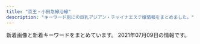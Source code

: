 ```yaml
---
title: "京王・小田急線沿線"
description: "キーワード別にの巨乳アジアン・チャイナエステ嬢情報をまとめました。"
---
```


新着画像と新着キーワードをまとめています。
2021年07月09日の情報です。

<DmmAffiliateIns />
<KeywordTable
  shops={
    [
    {
        "url": "http://massage-relax.pink/",
        "station": "\u660e\u5927\u524d\u99c5\u4e2d\u592e\u53e3",
        "name": "U\uff06ME",
        "keywords": {
            "D": 36,
            "E": 4,
            "86": 1
        },
        "img_links": [
            "http://massage-relax.pink/images/cg10.jpg",
            "http://massage-relax.pink/images/txt-header-storeinfo.png",
            "http://massage-relax.pink/images/bnr-campaign01.jpg",
            "http://massage-relax.pink/images/bg-image-consept.png",
            "http://massage-relax.pink/images/ttl-pickup.png",
            "http://massage-relax.pink/images/ttl-therapist.png",
            "http://massage-relax.pink/images/acc.jpg",
            "http://massage-relax.pink/images/txt-header-phone.png",
            "http://massage-relax.pink/images/cg07.jpg",
            "http://massage-relax.pink/images/ttl-qrf.png",
            "http://massage-relax.pink/images/img-header-mainvisual01.jpg",
            "http://massage-relax.pink/images/ttl-informationt.png",
            "http://massage-relax.pink/images/ttl-concept2t.png",
            "http://massage-relax.pink/images/cg01.jpg",
            "http://massage-relax.pink/images/img-therapist.jpg",
            "http://massage-relax.pink/images/ttl-link.png",
            "http://massage-relax.pink/images/bnr-sp-campaign01.jpg",
            "http://massage-relax.pink/images/ttl-conceptt.png",
            "http://massage-relax.pink/images/cg09.jpg",
            "http://massage-relax.pink/images/bg-image-consept02.png",
            "http://massage-relax.pink/images/img-linkt.jpg",
            "http://massage-relax.pink/images/cg02.jpg",
            "http://massage-relax.pink/images/qr.jpg",
            "http://massage-relax.pink/images/ttl-concept2.png",
            "http://massage-relax.pink/images/cg11.jpg",
            "http://massage-relax.pink/images/txt-footer-copyright.png",
            "http://massage-relax.pink/images/img-therapistt.jpg",
            "http://massage-relax.pink/images/cg05.jpg",
            "http://massage-relax.pink/images/cg12.jpg",
            "http://massage-relax.pink/images/img-link.jpg",
            "http://massage-relax.pink/images/ttl-qr.png",
            "http://massage-relax.pink/images/ttl-qrt.png",
            "http://massage-relax.pink/images/ttl-pickupt.png",
            "http://massage-relax.pink/images/cg08.jpg",
            "http://massage-relax.pink/images/ttl-concept.png",
            "http://massage-relax.pink/images/txt-header-phonet.png",
            "http://massage-relax.pink/images/ttl-information.png",
            "http://massage-relax.pink/images/img-header-mainvisual01t.jpg",
            "http://massage-relax.pink/images/cg03.jpg"
        ]
    },
    {
        "keywords": {},
        "img_links": [
            "http://xn--vckg5a9gugx77pgi4bmma.xyz/image/navihiden.png",
            "http://xn--vckg5a9gugx77pgi4bmma.xyz/image/img4.jpg",
            "http://xn--vckg5a9gugx77pgi4bmma.xyz/image/girl3.jpg",
            "http://xn--vckg5a9gugx77pgi4bmma.xyz/image/img2.jpg",
            "http://xn--vckg5a9gugx77pgi4bmma.xyz/image/img3.jpg",
            "http://xn--vckg5a9gugx77pgi4bmma.xyz/image/girl8.jpg",
            "http://xn--vckg5a9gugx77pgi4bmma.xyz/image/girl1.jpg"
        ],
        "station": "\u4e0b\u9ad8\u4e95\u6238\u99c5\u5317\u53e3",
        "name": "Impact \uff5e\u30a4\u30f3\u30d1\u30af\u30c8\uff5e",
        "url": "http://xn--vckg5a9gugx77pgi4bmma.xyz/"
    },
    {
        "url": "http://simiru.work/",
        "img_links": [
            "http://simiru.work/uploads/210317/1-21031GT511233.jpg",
            "http://simiru.work/uploads/210317/1-21031GA143332.jpg",
            "http://simiru.work/uploads/allimg/210217/1-21021G45911.jpg",
            "http://simiru.work/uploads/210618/1-21061Q04331450.jpg",
            "http://simiru.work/uploads/allimg/210217/1-21021G45S1.jpg",
            "http://simiru.work/uploads/allimg/210317/1-21031GA253.jpg",
            "http://simiru.work/uploads/210217/1-21021G45Z0R1.jpg",
            "http://simiru.work/uploads/200706/1-200F6162531Y9.png",
            "http://simiru.work/uploads/210217/1-21021G45Q5O1.jpg",
            "http://simiru.work/uploads/allimg/210317/1-21031GA150.jpg",
            "http://simiru.work/uploads/210217/1-21021G45JWU.jpg",
            "http://simiru.work/uploads/200707/1-200FG022542H.jpg",
            "http://simiru.work/uploads/210618/1-21061Q044225H.jpg",
            "http://simiru.work/uploads/200706/1-200F6162A1116.jpg",
            "http://simiru.work/uploads/allimg/210217/1-21021G45K7.jpg",
            "http://simiru.work/uploads/200706/1-200F616262aV.jpg",
            "http://simiru.work/uploads/210317/1-21031GA244V4.jpg",
            "http://simiru.work/webstyle/gobottom.png",
            "http://simiru.work/uploads/210618/1-21061Q00055291.jpg",
            "http://simiru.work/uploads/allimg/210317/1-21031GA417.jpg",
            "http://simiru.work/uploads/200706/1-200F6153052L7.jpg"
        ],
        "name": "\u30b9\u30df\u30ec",
        "keywords": {
            "E": 9,
            "88": 10,
            "D": 3,
            "86": 2
        },
        "station": "\u767b\u6238\u99c5\u751f\u7530\u7dd1\u5730\u53e3"
    },
    {
        "station": "\u5e9c\u4e2d\u99c5\u5317\u53e3",
        "keywords": {},
        "img_links": [
            "http://www.celia.work/images/sys2.jpg",
            "http://www.celia.work/images/int2.png",
            "http://www.celia.work/staff/ami.jpg",
            "http://www.celia.work/images/b3.jpg",
            "http://www.celia.work/images/news.jpg",
            "http://www.celia.work/images/staff_t.jpg",
            "http://www.celia.work/img/rika2.jpg",
            "http://www.celia.work/images/menu/interior.jpg",
            "http://www.celia.work/img/ami1.jpg",
            "http://www.celia.work/images/b1.jpg",
            "http://www.celia.work/img/rika1.jpg",
            "http://www.celia.work/images/sys3.png",
            "http://www.celia.work/img/ami2.jpg",
            "http://www.celia.work/images/int1.png",
            "http://www.celia.work/images/menu/staff.jpg",
            "http://www.celia.work/images/b2.jpg",
            "http://www.celia.work/images/concept.jpg",
            "http://www.celia.work/images/head.jpg",
            "http://www.celia.work/images/ta.jpg",
            "http://www.celia.work/staff/rika.jpg",
            "http://www.celia.work/images/interior_t.jpg",
            "http://www.celia.work/images/int3.png",
            "http://www.celia.work/images/menu/top.jpg",
            "http://www.celia.work/images/sys1.jpg"
        ],
        "name": "RIBBON -\u30ea\u30dc\u30f3-",
        "url": "http://www.celia.work/"
    },
    {
        "url": "http://www.gekabijin.relaxmens.com/",
        "station": "\u5e9c\u4e2d\u99c5\u5317\u53e3",
        "name": "\u6708\u4e0b\u7f8e\u4eba",
        "keywords": {
            "87": 20,
            "D": 20,
            "C": 13
        },
        "img_links": [
            "http://www.gekabijin.relaxmens.com/images/r3.jpg",
            "http://www.gekabijin.relaxmens.com/files/004.jpg",
            "http://www.gekabijin.relaxmens.com/images/shop/s6.jpg",
            "http://www.gekabijin.relaxmens.com/files/004-02.jpg",
            "http://www.gekabijin.relaxmens.com/files/002-03.jpg",
            "http://www.gekabijin.relaxmens.com/files/002.jpg",
            "http://www.gekabijin.relaxmens.com/images/shop/s5.jpg",
            "http://www.gekabijin.relaxmens.com/files/002-02.jpg",
            "http://www.gekabijin.relaxmens.com/files/005.jpg",
            "http://www.gekabijin.relaxmens.com/images/shop/s4.jpg",
            "http://www.gekabijin.relaxmens.com/files/003-03.jpg",
            "http://www.gekabijin.relaxmens.com/files/004-03.jpg",
            "http://www.gekabijin.relaxmens.com/files/005-03.jpg",
            "http://www.gekabijin.relaxmens.com/files/005-02.jpg",
            "http://www.gekabijin.relaxmens.com/images/shop/s2.jpg",
            "http://www.gekabijin.relaxmens.com/images/shop/s1.jpg",
            "http://www.gekabijin.relaxmens.com/files/001-03.jpg",
            "http://www.gekabijin.relaxmens.com/images/mobile.jpg",
            "http://www.gekabijin.relaxmens.com/files/001.jpg",
            "http://www.gekabijin.relaxmens.com/files/001-02.jpg",
            "http://www.gekabijin.relaxmens.com/images/shop/s3.jpg",
            "http://www.gekabijin.relaxmens.com/files/003-02.jpg",
            "http://www.gekabijin.relaxmens.com/photo_news/upimg/2514060b4b5c2f383e_0.jpg",
            "http://www.gekabijin.relaxmens.com/files/003.jpg"
        ]
    },
    {
        "keywords": {
            "87": 6,
            "E": 4,
            "D": 2
        },
        "name": "SOLEIL \uff5e\u30bd\u30ec\u30a4\u30e6\uff5e",
        "url": "http://soleil.ebb.jp/",
        "station": "\u8056\u8e5f\u685c\u30f6\u4e18\u99c5\u6771\u53e3",
        "img_links": [
            "http://soleil.ebb.jp/2/uploadimg/1617698425.jpg",
            "http://soleil.ebb.jp/int1.png",
            "http://soleil.ebb.jp/ryoukihyo.png",
            "http://soleil.ebb.jp/2/uploadimg/1617698276.jpg",
            "http://soleil.ebb.jp/2/uploadimg/1623584218.jpg",
            "http://soleil.ebb.jp/mens-esthe1.png",
            "http://soleil.ebb.jp/s_staff.jpg",
            "http://soleil.ebb.jp/end.png",
            "http://soleil.ebb.jp/s_news.jpg",
            "http://soleil.ebb.jp/top.png",
            "http://soleil.ebb.jp/nbj2.jpg"
        ]
    },
    {
        "img_links": [
            "http://inadazutsumi.work/images/tel.jpg",
            "http://inadazutsumi.work/images/zi_staff.png",
            "http://inadazutsumi.work/images/top.jpg",
            "http://inadazutsumi.work/images/g0.jpg",
            "http://inadazutsumi.work/images/mobile.jpg",
            "http://inadazutsumi.work/images/g5.jpg",
            "http://inadazutsumi.work/images/g4.jpg",
            "http://inadazutsumi.work/images/g1.jpg",
            "http://inadazutsumi.work/images/g3.jpg",
            "http://inadazutsumi.work/images/g2.jpg"
        ],
        "keywords": {},
        "url": "http://inadazutsumi.work/",
        "name": "\u30c1\u30e3\u30fc\u30df\u30f3\u30b0",
        "station": "JR\u7a32\u7530\u5824\u99c5"
    },
    {
        "keywords": {
            "D": 20,
            "86": 12,
            "C": 10,
            "87": 8
        },
        "img_links": [
            "http://ruby.iest.info/photos/sites/8/2021/04/2021042315055524.jpg",
            "http://ruby.iest.info/images/mobile.jpg",
            "http://ruby.iest.info/photos/sites/8/2021/06/2021060417122920.jpg",
            "http://ruby.iest.info/images/nei_bj1.png",
            "http://ruby.iest.info/photos/sites/8/2021/06/2021060417122885.jpg",
            "http://ruby.iest.info/images/news.png",
            "http://ruby.iest.info/images/s_staff.png",
            "http://ruby.iest.info/photos/sites/8/2021/06/2021061817434088.jpg",
            "http://ruby.iest.info/photos/sites/8/2021/06/2021060417122942.jpg",
            "http://ruby.iest.info/images/service.jpg",
            "http://ruby.iest.info/images/top.jpg",
            "http://ruby.iest.info/images/bian.jpg"
        ],
        "name": "Ruby\u30fb\u30eb\u30d3\u30fc",
        "url": "http://ruby.iest.info/",
        "station": "\u767b\u6238\u99c5\u751f\u7530\u7dd1\u5730\u53e3"
    },
    {
        "station": "\u5343\u6b73\u70cf\u5c71\u99c5\u5317\u53e3",
        "img_links": [
            "https://es-relax.tokyo/wp-content/uploads/2020/02/8972186rainbow.jpg",
            "https://es-relax.tokyo/wp-content/themes/este/img/2.jpg",
            "https://es-relax.tokyo/wp-content/themes/este/img/top-img04.png",
            "https://es-relax.tokyo/wp-content/themes/este/img/call.png",
            "https://es-relax.tokyo/wp-content/uploads/2020/11/908271rainbow.jpg",
            "https://es-relax.tokyo/wp-content/uploads/2020/02/1rainbow-1.jpg",
            "https://es-relax.tokyo/wp-content/themes/este/img/1.jpg",
            "https://es-relax.tokyo/wp-content/themes/este/img/tel_header.png",
            "https://es-relax.tokyo/wp-content/uploads/2020/02/8976512rainbow.jpg",
            "https://es-relax.tokyo/wp-content/themes/este/img/tel_footer.png",
            "https://es-relax.tokyo/wp-content/themes/este/img/top-img01b.png",
            "https://es-relax.tokyo/wp-content/uploads/2020/12/87612rainbow.jpg",
            "https://es-relax.tokyo/wp-content/uploads/2020/11/8976512rainbow.jpg",
            "https://es-relax.tokyo/wp-content/uploads/2020/02/897621rainbow.jpg",
            "https://es-relax.tokyo/wp-content/uploads/2021/04/56786rainbow.jpg",
            "https://es-relax.tokyo/wp-content/themes/este/img/3.jpg",
            "https://es-relax.tokyo/wp-content/uploads/2020/02/8976251rainbow-1.jpg",
            "https://es-relax.tokyo/wp-content/uploads/2021/05/q1324876rainbow.jpg",
            "https://es-relax.tokyo/wp-content/uploads/2020/10/11rainbow.jpg",
            "https://es-relax.tokyo/wp-content/uploads/2020/02/87261rainbow.jpg",
            "https://es-relax.tokyo/wp-content/uploads/2021/02/9876rainbow.jpg",
            "https://es-relax.tokyo/wp-content/themes/este/img/top-img01a.png",
            "https://es-relax.tokyo/wp-content/uploads/2020/02/8976218rainbow.jpg",
            "https://es-relax.tokyo/wp-content/themes/este/img/top-img01.png",
            "https://es-relax.tokyo/wp-content/themes/este/img/4.jpg",
            "https://es-relax.tokyo/wp-content/themes/este/img/top-img02.png"
        ],
        "keywords": {
            "E": 26,
            "F": 10,
            "D": 9
        },
        "name": "\u30ec\u30a4\u30f3\u30dc\u30fc",
        "url": "https://es-relax.tokyo/"
    },
    {
        "url": "http://www.mens-chitose.com/",
        "keywords": {
            "D": 3,
            "86": 3
        },
        "img_links": [
            "http://www.mens-chitose.com/files/013.jpg",
            "http://www.mens-chitose.com/files/001.jpg",
            "http://www.mens-chitose.com/images/concept.jpg",
            "http://www.mens-chitose.com/images/info.jpg",
            "http://www.mens-chitose.com/images/attention.png",
            "http://www.mens-chitose.com/images/coverParts.png",
            "http://www.mens-chitose.com/images/infoSlide01.jpg",
            "http://www.mens-chitose.com/files/011.jpg"
        ],
        "name": "\u5065\u5eb7\u697d",
        "station": "\u5343\u6b73\u8239\u6a4b\u99c5\u5317\u53e3"
    },
    {
        "img_links": [
            "http://est-massage.xyz/images/cg09.jpg",
            "http://est-massage.xyz/images/cg07.jpg",
            "http://est-massage.xyz/images/cg01.jpg",
            "http://est-massage.xyz/images/250_50.png",
            "http://est-massage.xyz/images/cg061.jpg",
            "http://est-massage.xyz/images/bn02.jpg",
            "http://est-massage.xyz/images/sy2.jpg",
            "http://est-massage.xyz/images/cg08.jpg",
            "http://est-massage.xyz/images/cg111.jpg",
            "http://est-massage.xyz/images/cg10.jpg",
            "http://est-massage.xyz/images/cg18.jpg",
            "http://est-massage.xyz/images/cg12.jpg",
            "http://est-massage.xyz/images/cg17.jpg",
            "http://est-massage.xyz/images/bn01.jpg",
            "http://est-massage.xyz/images/cg04.jpg",
            "http://est-massage.xyz/images/sy1.jpg",
            "http://est-massage.xyz/images/cg05.jpg",
            "http://est-massage.xyz/images/cg161.jpg",
            "http://est-massage.xyz/images/cg022.jpg",
            "http://est-massage.xyz/images/head_tell.png",
            "http://est-massage.xyz/images/ncg.jpg",
            "http://est-massage.xyz/images/bn03.jpg",
            "http://est-massage.xyz/images/cg152.jpg",
            "http://est-massage.xyz/images/cg06.jpg",
            "http://est-massage.xyz/images/cg071.jpg",
            "http://est-massage.xyz/images/cg191.jpg",
            "http://est-massage.xyz/images/cg11.jpg",
            "http://est-massage.xyz/images/r3.jpg",
            "http://est-massage.xyz/images/cg051.jpg",
            "http://est-massage.xyz/images/cg052.jpg",
            "http://est-massage.xyz/images/cg03.jpg",
            "http://est-massage.xyz/images/cg19.jpg",
            "http://est-massage.xyz/images/r1.jpg",
            "http://est-massage.xyz/images/foot_tel.png",
            "http://est-massage.xyz/images/cg181.jpg",
            "http://est-massage.xyz/images/cg102.jpg",
            "http://est-massage.xyz/images/cg101.jpg",
            "http://est-massage.xyz/images/cg081.jpg",
            "http://est-massage.xyz/images/200_40.png",
            "http://est-massage.xyz/images/cg021.jpg",
            "http://est-massage.xyz/images/cg082.jpg",
            "http://est-massage.xyz/images/cg031.jpg",
            "http://est-massage.xyz/images/cg062.jpg",
            "http://est-massage.xyz/images/cg011.jpg",
            "http://est-massage.xyz/images/cg072.jpg",
            "http://est-massage.xyz/images/cg15.jpg",
            "http://est-massage.xyz/images/468_60.png",
            "http://est-massage.xyz/images/88_31.png",
            "http://est-massage.xyz/images/r2.jpg",
            "http://est-massage.xyz/images/cg182.jpg",
            "http://est-massage.xyz/images/head_tell2.png",
            "http://est-massage.xyz/images/side_tel.png",
            "http://est-massage.xyz/images/cg02.jpg",
            "http://est-massage.xyz/images/cg151.jpg",
            "http://est-massage.xyz/images/cg16.jpg",
            "http://est-massage.xyz/images/cg032.jpg"
        ],
        "keywords": {
            "85": 13,
            "84": 13,
            "87": 3,
            "C": 14,
            "88": 6,
            "86": 18,
            "E": 7,
            "D": 30,
            "83": 6
        },
        "station": "\u7b39\u585a\u99c5\u5317\u53e3",
        "name": "Oasis\uff5e\u30aa\u30a2\u30b7\u30b9\uff5e",
        "url": "http://est-massage.xyz/"
    },
    {
        "name": "\u30e9\u30f3\u30c9\u30d7\u30ea\u30f3\u30b9",
        "keywords": {},
        "url": "https://www.land-prince.work/",
        "station": "\u5e61\u30f6\u8c37\u99c5\u5357\u53e3",
        "img_links": [
            "https://www.land-prince.work/images/mobile.jpg",
            "https://www.land-prince.work/images/7.jpg",
            "https://www.land-prince.work/images/12.jpg",
            "https://www.land-prince.work/img/yuyu2.jpg",
            "https://www.land-prince.work/images/9.jpg",
            "https://www.land-prince.work/images/news.jpg",
            "https://www.land-prince.work/images/sys2.jpg",
            "https://www.land-prince.work/images/11.jpg",
            "https://www.land-prince.work/img/yuki1.jpg",
            "https://www.land-prince.work/img/eri2.jpg",
            "https://www.land-prince.work/images/b3.jpg",
            "https://www.land-prince.work/img/momo2.jpg",
            "https://www.land-prince.work/img/keiko2.jpg",
            "https://www.land-prince.work/img/momo1.jpg",
            "https://www.land-prince.work/images/1.jpg",
            "https://www.land-prince.work/images/s1.png",
            "https://www.land-prince.work/img/kayuri1.jpg",
            "https://www.land-prince.work/images/8.jpg",
            "https://www.land-prince.work/images/3.jpg",
            "https://www.land-prince.work/img/tomo1.jpg",
            "https://www.land-prince.work/images/5.jpg",
            "https://www.land-prince.work/img/yuri2.jpg",
            "https://www.land-prince.work/images/staff_t.jpg",
            "https://www.land-prince.work/images/rec1.jpg",
            "https://www.land-prince.work/images/4.jpg",
            "https://www.land-prince.work/images/13.jpg",
            "https://www.land-prince.work/img/nana1.jpg",
            "https://www.land-prince.work/images/10.jpg",
            "https://www.land-prince.work/images/head.jpg",
            "https://www.land-prince.work/images/interior_t.jpg",
            "https://www.land-prince.work/img/yuyu1.jpg",
            "https://www.land-prince.work/images/2.jpg",
            "https://www.land-prince.work/img/riri1.jpg",
            "https://www.land-prince.work/img/eri1.jpg",
            "https://www.land-prince.work/img/mina1.jpg",
            "https://www.land-prince.work/images/tel.jpg",
            "https://www.land-prince.work/images/b2.jpg",
            "https://www.land-prince.work/img/minana1.jpg",
            "https://www.land-prince.work/img/rio1.jpg",
            "https://www.land-prince.work/images/6.jpg",
            "https://www.land-prince.work/images/sys1.jpg",
            "https://www.land-prince.work/img/yuri1.jpg",
            "https://www.land-prince.work/img/keiko1.jpg",
            "https://www.land-prince.work/images/sisu.jpg",
            "https://www.land-prince.work/images/int1.jpg",
            "https://www.land-prince.work/images/rtel.jpg",
            "https://www.land-prince.work/images/int2.jpg",
            "https://www.land-prince.work/images/b1.jpg"
        ]
    },
    {
        "url": "http://www.fuwa.work/",
        "img_links": [
            "http://www.fuwa.work/images/sys4.png",
            "http://www.fuwa.work/images/rec.jpg",
            "http://www.fuwa.work/images/mobile.jpg",
            "http://www.fuwa.work/images/sys1.jpg",
            "http://www.fuwa.work/images/sys2.jpg",
            "http://www.fuwa.work/images/interior_t.png",
            "http://www.fuwa.work/images/line.png",
            "http://www.fuwa.work/img/miki1.jpg",
            "http://www.fuwa.work/img/risan2.jpg",
            "http://www.fuwa.work/images/sys3.jpg",
            "http://www.fuwa.work/images/int1.png",
            "http://www.fuwa.work/img/moe2.jpg",
            "http://www.fuwa.work/img/risan1.jpg",
            "http://www.fuwa.work/staff/mimi.jpg",
            "http://www.fuwa.work/img/moe1.jpg",
            "http://www.fuwa.work/staff/risan.jpg",
            "http://www.fuwa.work/images/news.jpg",
            "http://www.fuwa.work/img/mimi1.jpg",
            "http://www.fuwa.work/images/staff_t.png",
            "http://www.fuwa.work/staff/moe.jpg",
            "http://www.fuwa.work/images/info.png",
            "http://www.fuwa.work/images/head.jpg",
            "http://www.fuwa.work/images/int2.png",
            "http://www.fuwa.work/staff/miki.jpg"
        ],
        "station": "\u5e9c\u4e2d\u99c5\u5317\u53e3",
        "keywords": {},
        "name": "Olive \uff5e\u30aa\u30ea\u30fc\u30d6\uff5e"
    },
    {
        "name": "\u307b\u307c100%",
        "url": "https://hobo100per.jpn.vin/",
        "img_links": [
            "https://hobo100per.jpn.vin/photos/sites/64/2020/10/2020102607255792.jpg",
            "https://hobo100per.jpn.vin/images/news_bj3.jpg",
            "https://hobo100per.jpn.vin/photos/sites/64/2021/05/2021051105251986.jpg",
            "https://hobo100per.jpn.vin/photos/sites/64/2021/04/2021040902115754.jpg",
            "https://hobo100per.jpn.vin/photos/sites/64/2020/12/2020120204102727.jpg",
            "https://hobo100per.jpn.vin/photos/sites/64/2021/02/2021022309221643.jpg",
            "https://hobo100per.jpn.vin/photos/sites/64/2021/06/2021060203045619.jpg",
            "https://hobo100per.jpn.vin/photos/sites/64/2020/10/2020102607255627.jpg",
            "https://hobo100per.jpn.vin/photos/sites/64/2020/10/2020102607255738.jpg",
            "https://hobo100per.jpn.vin/images/room3.jpg",
            "https://hobo100per.jpn.vin/images/room2.jpg",
            "https://hobo100per.jpn.vin/photos/sites/64/2021/01/202101160211441.jpg",
            "https://hobo100per.jpn.vin/images/room4.jpg",
            "https://hobo100per.jpn.vin/photos/sites/64/2021/02/2021021405253880.jpg",
            "https://hobo100per.jpn.vin/photos/sites/64/2020/11/2020111302073452.jpg",
            "https://hobo100per.jpn.vin/images/news_bj1.jpg",
            "https://hobo100per.jpn.vin/photos/sites/64/2020/10/2020102607255898.jpg",
            "https://hobo100per.jpn.vin/images/end.png",
            "https://hobo100per.jpn.vin/images/s_face.jpg",
            "https://hobo100per.jpn.vin/images/s_topics.jpg",
            "https://hobo100per.jpn.vin/images/s_staff.jpg",
            "https://hobo100per.jpn.vin/photos/sites/64/2021/06/2021060303273030.jpg",
            "https://hobo100per.jpn.vin/images/top.png",
            "https://hobo100per.jpn.vin/photos/sites/64/2021/05/2021053103292396.jpg",
            "https://hobo100per.jpn.vin/images/mobile.jpg",
            "https://hobo100per.jpn.vin/photos/sites/64/2021/02/2021020403220683.jpg",
            "https://hobo100per.jpn.vin/photos/sites/64/2021/03/2021031502514054.jpg",
            "https://hobo100per.jpn.vin/images/1.png",
            "https://hobo100per.jpn.vin/photos/sites/64/2021/06/2021061905261324.jpg",
            "https://hobo100per.jpn.vin/images/room1.jpg",
            "https://hobo100per.jpn.vin/images/s_link.jpg",
            "https://hobo100per.jpn.vin/images/face_bj2.jpg"
        ],
        "keywords": {
            "D": 208,
            "87": 128,
            "83": 32,
            "C": 51,
            "E": 48,
            "85": 32,
            "86": 16,
            "84": 64
        },
        "station": "\u5343\u6b73\u70cf\u5c71\u99c5\u5317\u53e3"
    },
    {
        "station": "\u5343\u6b73\u70cf\u5c71\u99c5\u5357\u53e3",
        "keywords": {
            "85": 3,
            "86": 6,
            "84": 3,
            "83": 3
        },
        "img_links": [
            "http://sakura.iyasi.me/images/staff_04.jpg",
            "http://sakura.iyasi.me/layer/images/top/top_08.png",
            "http://sakura.iyasi.me/images/s_service.png",
            "http://sakura.iyasi.me/images/ser3.jpg",
            "http://sakura.iyasi.me/layer/images/top.jpg",
            "http://sakura.iyasi.me/images/info.png",
            "http://sakura.iyasi.me/images/wenzi-staff.png",
            "http://sakura.iyasi.me/images/staff_bj1.png",
            "http://sakura.iyasi.me/layer/images/top/top_04.jpg",
            "http://sakura.iyasi.me/images/top2.jpg",
            "http://sakura.iyasi.me/layer/images/top/top_01.jpg",
            "http://sakura.iyasi.me/layer/images/top/top_02.jpg",
            "http://sakura.iyasi.me/images/top1.jpg",
            "http://sakura.iyasi.me/images/staff_06.jpg",
            "http://sakura.iyasi.me/images/staff_03.jpg",
            "http://sakura.iyasi.me/layer/images/top/top_05.jpg",
            "http://sakura.iyasi.me/layer/images/top/top_06.jpg",
            "http://sakura.iyasi.me/layer/images/top/top_03.jpg",
            "http://sakura.iyasi.me/images/ser1.jpg",
            "http://sakura.iyasi.me/images/staff_bj4.png",
            "http://sakura.iyasi.me/images/staff_01.jpg",
            "http://sakura.iyasi.me/images/ser2.jpg",
            "http://sakura.iyasi.me/images/1.jpg",
            "http://sakura.iyasi.me/images/ser4.jpg",
            "http://sakura.iyasi.me/images/staff_02.jpg",
            "http://sakura.iyasi.me/images/s_info.png"
        ],
        "url": "http://sakura.iyasi.me/",
        "name": "\u685c \uff5e\u30b5\u30af\u30e9\uff5e"
    },
    {
        "keywords": {},
        "station": "\u5343\u6b73\u8239\u6a4b\u99c5\u5357\u53e3",
        "img_links": [],
        "url": "http://salon-rlx.com/",
        "name": "\u8776\u821e"
    },
    {
        "img_links": [
            "http://www.vivi.esjp.site/images/staff_line.png",
            "http://www.vivi.esjp.site/images/shop/shop01.jpg",
            "http://www.vivi.esjp.site/images/shop/shop02.jpg",
            "http://www.vivi.esjp.site/images/link_line.png",
            "http://www.vivi.esjp.site/images/shop/shop03.jpg",
            "http://www.vivi.esjp.site/files/002.jpg",
            "http://www.vivi.esjp.site/images/girl-z2.jpg",
            "http://www.vivi.esjp.site/files/004.jpg",
            "http://www.vivi.esjp.site/images/top_sche.png",
            "http://www.vivi.esjp.site/images/girl-z1.jpg",
            "http://www.vivi.esjp.site/images/top.png",
            "http://www.vivi.esjp.site/files/005-02.jpg",
            "http://www.vivi.esjp.site/files/002-02.jpg",
            "http://www.vivi.esjp.site/files/003-02.jpg",
            "http://www.vivi.esjp.site/files/001.jpg",
            "http://www.vivi.esjp.site/images/shop/shop04.jpg",
            "http://www.vivi.esjp.site/files/003.jpg",
            "http://www.vivi.esjp.site/images/mobile.jpg",
            "http://www.vivi.esjp.site/images/bj3.png",
            "http://www.vivi.esjp.site/files/004-02.jpg",
            "http://www.vivi.esjp.site/files/005.jpg",
            "http://www.vivi.esjp.site/files/006.jpg",
            "http://www.vivi.esjp.site/files/006-02.jpg",
            "http://www.vivi.esjp.site/files/001-02.jpg"
        ],
        "url": "http://www.vivi.esjp.site/",
        "keywords": {
            "D": 5,
            "C": 1,
            "87": 4,
            "88": 2
        },
        "station": "\u5343\u6b73\u70cf\u5c71\u99c5\u5317\u53e3",
        "name": "Angel Class\uff5e\u30a8\u30f3\u30b8\u30a7\u30eb\u30af\u30e9\u30b9"
    },
    {
        "img_links": [
            "http://www.iyashikukan.xyz/images/nav/nav-t-job.jpg",
            "http://www.iyashikukan.xyz/images/top/t2.jpg",
            "http://www.iyashikukan.xyz/images/top/top-foot_04.png",
            "http://www.iyashikukan.xyz/images/staff/10/1.jpg",
            "http://www.iyashikukan.xyz/images/nav/nav-t-sys.jpg",
            "http://www.iyashikukan.xyz/images/staff/10/2.jpg",
            "http://www.iyashikukan.xyz/images/staff/9/39-02a.jpg",
            "http://www.iyashikukan.xyz/images/index-rin_02.jpg",
            "http://www.iyashikukan.xyz/images/staff/10/sayaka22.jpg",
            "http://www.iyashikukan.xyz/images/staff/10/satomi.jpg",
            "http://www.iyashikukan.xyz/images/index-rin_20.jpg",
            "http://www.iyashikukan.xyz/images/staff/10/nana.jpg",
            "http://www.iyashikukan.xyz/images/index-rin_16.jpg",
            "http://www.iyashikukan.xyz/images/staff/10/mimi.jpg",
            "http://www.iyashikukan.xyz/images/top/t3.jpg",
            "http://www.iyashikukan.xyz/images/top/t3.png",
            "http://www.iyashikukan.xyz/images/top/top-foot_03.png",
            "http://www.iyashikukan.xyz/images/lanmu-t-st2.jpg",
            "http://www.iyashikukan.xyz/images/index-rin_14.jpg",
            "http://www.iyashikukan.xyz/images/top/top-foot_05.png",
            "http://www.iyashikukan.xyz/images/shop/r5.jpg",
            "http://www.iyashikukan.xyz/images/lanmu-t-st.jpg",
            "http://www.iyashikukan.xyz/images/index-rin_04.jpg"
        ],
        "station": "\u5343\u6b73\u70cf\u5c71\u99c5\u5317\u53e3",
        "name": "\u7652\u3057\u306e\u7a7a\u9593",
        "url": "http://www.iyashikukan.xyz/",
        "keywords": {}
    },
    {
        "station": "\u660e\u5927\u524d\u99c5\u4e2d\u592e\u53e3",
        "img_links": [],
        "keywords": {},
        "url": "http://xn--cckzerb5br7a.com/",
        "name": "Free Style \uff5e\u30d5\u30ea\u30fc\u30b9\u30bf\u30a4\u30eb\uff5e"
    },
    {
        "name": "\u60a0\u3005\u30e9\u30f3\u30c9",
        "keywords": {},
        "img_links": [
            "http://www.yuyurando.xyz/images/staff/1.jpg",
            "http://www.yuyurando.xyz/images/staff/2.jpg",
            "http://www.yuyurando.xyz/images/index-yuyu_03.jpg",
            "http://www.yuyurando.xyz/images/shop/527385908605281370.jpg",
            "http://www.yuyurando.xyz/images/index-yuyu_09.jpg",
            "http://www.yuyurando.xyz/images/index-yuyu_12.jpg",
            "http://www.yuyurando.xyz/images/index-yuyu_05.jpg",
            "http://www.yuyurando.xyz/images/lanmu/lanmu-sys.jpg",
            "http://www.yuyurando.xyz/images/staff/nana2.jpg",
            "http://www.yuyurando.xyz/images/staff/mi.png",
            "http://www.yuyurando.xyz/images/index-otona_20.jpg",
            "http://www.yuyurando.xyz/images/staff/momo.jpg",
            "http://www.yuyurando.xyz/images/staff/rei.jpg",
            "http://www.niihao.xyz/images/staff/aya.jpg",
            "http://www.yuyurando.xyz/images/index-yuyu_17.jpg",
            "http://www.yuyurando.xyz/images/lanmu/lanmu-staff.jpg",
            "http://www.yuyurando.xyz/images/index-yuyu_20.jpg"
        ],
        "url": "http://www.yuyurando.xyz/",
        "station": "\u8056\u8e5f\u685c\u30f6\u4e18\u99c5\u6771\u53e3"
    },
    {
        "url": "http://www.miki.relaxjp.info/",
        "keywords": {
            "C": 12,
            "88": 1,
            "89": 1,
            "85": 1,
            "E": 2,
            "91": 1
        },
        "name": "\u7f8e\u59eb",
        "img_links": [
            "http://www.miki.relaxjp.info/files/008-02.jpg",
            "http://www.miki.relaxjp.info/images/ne1.png",
            "http://www.miki.relaxjp.info/files/008.jpg",
            "http://www.miki.relaxjp.info/flash/flash1.jpg",
            "http://www.miki.relaxjp.info/images/top1.png",
            "http://www.miki.relaxjp.info/files/003.jpg",
            "http://www.miki.relaxjp.info/files/009-02.jpg",
            "http://www.miki.relaxjp.info/files/009-03.jpg",
            "http://www.miki.relaxjp.info/images/end2.png",
            "http://www.miki.relaxjp.info/files/001-02.jpg",
            "http://www.miki.relaxjp.info/images/ne3.png",
            "http://www.miki.relaxjp.info/files/008-03.jpg",
            "http://www.miki.relaxjp.info/images/pagetop.png",
            "http://www.miki.relaxjp.info/flash/flash.jpg",
            "http://www.miki.relaxjp.info/images/da3.png",
            "http://www.miki.relaxjp.info/files/001-03.jpg",
            "http://www.miki.relaxjp.info/files/009.jpg",
            "http://www.miki.relaxjp.info/files/001.jpg",
            "http://www.miki.relaxjp.info/files/003-03.jpg",
            "http://www.miki.relaxjp.info/files/003-02.jpg"
        ],
        "station": "\u7b39\u585a\u99c5\u5317\u53e3"
    },
    {
        "keywords": {},
        "url": "http://gakuen.iest.info/",
        "name": "\u30de\u30fc\u30e1\u30a4\u30c9",
        "img_links": [],
        "station": "\u8056\u8e5f\u685c\u30f6\u4e18\u99c5\u897f\u53e3"
    },
    {
        "url": "http://lucky-one.jpn.mn/",
        "station": "\u5e9c\u4e2d\u99c5\u5357\u53e3",
        "keywords": {
            "86": 8,
            "E": 4,
            "85": 15,
            "C": 18,
            "87": 5,
            "88": 4,
            "D": 33,
            "83": 9
        },
        "name": "\u30a2\u30ed\u30de\u30b8\u30e5\u30e9\u30af",
        "img_links": [
            "http://lucky-one.jpn.mn/photos/sites/44/2021/04/2021040809384699.jpg",
            "http://lucky-one.jpn.mn/images/themes/blue/no1.png",
            "http://lucky-one.jpn.mn/photos/sites/44/2021/04/2021040809411939.jpg",
            "http://lucky-one.jpn.mn/photos/sites/44/2021/04/2021040809411851.jpg",
            "http://lucky-one.jpn.mn/photos/sites/44/2021/04/2021040809431346.jpg",
            "http://lucky-one.jpn.mn/photos/sites/44/2021/04/2021040809384593.jpg",
            "http://lucky-one.jpn.mn/images/themes/blue/line.png",
            "http://lucky-one.jpn.mn/images/themes/blue/r3.jpg",
            "http://lucky-one.jpn.mn/photos/sites/44/2021/04/2021040809375410.jpg",
            "http://lucky-one.jpn.mn/images/themes/blue/s_newface.png",
            "http://lucky-one.jpn.mn/images/themes/blue/s_zysx.png",
            "http://lucky-one.jpn.mn/photos/sites/44/2021/06/202106300128225.jpg",
            "http://lucky-one.jpn.mn/photos/sites/44/2021/06/2021063001281586.jpg",
            "http://lucky-one.jpn.mn/photos/sites/44/2021/04/202104080940066.jpg",
            "http://lucky-one.jpn.mn/photos/sites/44/2021/04/2021040809401068.jpg",
            "http://lucky-one.jpn.mn/photos/sites/44/2021/04/2021040809400982.jpg",
            "http://lucky-one.jpn.mn/photos/sites/44/2021/04/2021040809431618.jpg",
            "http://lucky-one.jpn.mn/images/themes/blue/mobile.jpg",
            "http://lucky-one.jpn.mn/photos/sites/44/2021/04/2021040809404287.jpg",
            "http://lucky-one.jpn.mn/photos/sites/44/2021/04/2021040809384810.jpg",
            "http://lucky-one.jpn.mn/images/themes/blue/s_ranking.png",
            "http://lucky-one.jpn.mn/photos/sites/44/2021/04/2021040809384524.jpg",
            "http://lucky-one.jpn.mn/photos/sites/44/2021/04/2021040809393275.jpg",
            "http://lucky-one.jpn.mn/photos/sites/44/2021/04/2021040809431373.jpg",
            "http://lucky-one.jpn.mn/images/themes/blue/s_staff.png",
            "http://lucky-one.jpn.mn/photos/sites/44/2021/04/2021040809400869.jpg",
            "http://lucky-one.jpn.mn/photos/sites/44/2021/04/2021040809400714.jpg",
            "http://lucky-one.jpn.mn/images/themes/blue/s_news.png",
            "http://lucky-one.jpn.mn/photos/sites/44/2021/04/2021040809384767.jpg",
            "http://lucky-one.jpn.mn/photos/sites/44/2021/04/2021040809412291.jpg",
            "http://lucky-one.jpn.mn/images/themes/blue/no2.png",
            "http://lucky-one.jpn.mn/photos/sites/44/2021/06/2021063001283077.jpg",
            "http://lucky-one.jpn.mn/photos/sites/44/2021/04/2021040809412150.jpg",
            "http://lucky-one.jpn.mn/photos/sites/44/2021/04/202104080943116.jpg",
            "http://lucky-one.jpn.mn/photos/sites/44/2021/04/2021040809412036.jpg",
            "http://lucky-one.jpn.mn/images/themes/blue/s_pickup.png"
        ]
    },
    {
        "name": "Lotus \uff5e\u30ed\u30fc\u30bf\u30b9\uff5e",
        "keywords": {
            "87": 12,
            "88": 12,
            "90": 72,
            "86": 12,
            "92": 24
        },
        "img_links": [
            "https://tama-mensesthe.com/staff/nana-l1.jpg",
            "https://tama-mensesthe.com/images/main-sp.jpg",
            "https://tama-mensesthe.com/staff/yuri-s1.jpg",
            "https://tama-mensesthe.com/staff/momo-l1.jpg",
            "https://tama-mensesthe.com/button/staff.png",
            "https://tama-mensesthe.com/staff/coco-s1.jpg",
            "https://tama-mensesthe.com/staff/mimi-s1.jpg",
            "https://tama-mensesthe.com/icon/yelp.png",
            "https://tama-mensesthe.com/room/2-s.jpg",
            "https://tama-mensesthe.com/staff/mimi-l1.jpg",
            "https://tama-mensesthe.com/staff/yumi-l1.jpg",
            "https://tama-mensesthe.com/staff/miki-s1.jpg",
            "https://tama-mensesthe.com/room/2-l.jpg",
            "https://hamamatsucho-esthe.work/icon/facebook.png",
            "https://tama-mensesthe.com/room/esthe3.jpg",
            "https://kannai-mensesthe.com//images/footer-r.png",
            "https://tama-mensesthe.com/2020/10/24/yumi-s1.jpg",
            "https://tama-mensesthe.com/room/4-s.jpg",
            "https://hamamatsucho-esthe.work/icon/line.png",
            "https://tama-mensesthe.com/menu/blog.png",
            "https://tama-mensesthe.com/images/main1.jpg",
            "https://tama-mensesthe.com/button/blog.png",
            "https://tama-mensesthe.com/staff/yuyu-l1.jpg",
            "https://tama-mensesthe.com/staff/yuri-l1.jpg",
            "https://tama-mensesthe.com/2020/10/06/mirai-s1.jpg",
            "https://tama-mensesthe.com/staff/momo-l2.jpg",
            "https://tama-mensesthe.com/staff/aya-l1.jpg",
            "https://tama-mensesthe.com/images/flower.png",
            "https://tama-mensesthe.com/menu/home.png",
            "https://tama-mensesthe.com/staff/momo-s2.jpg",
            "https://tama-mensesthe.com/2020/01/15/momo-s1.jpg",
            "https://tama-mensesthe.com/staff/miki-l1.jpg",
            "https://tama-mensesthe.com/staff/mirai-l1.jpg",
            "https://tama-mensesthe.com/room/1-l.jpg",
            "https://tama-mensesthe.com/link/mens-esthe.png",
            "https://tama-mensesthe.com/staff/yuyu-s1.jpg",
            "https://tama-mensesthe.com/2020/07/04/eri-s1.jpg",
            "https://tama-mensesthe.com/button/home.png",
            "https://tama-mensesthe.com/staff/momo-s1.jpg",
            "https://tama-mensesthe.com/room/3-l.jpg",
            "https://tama-mensesthe.com/room/4-l.jpg",
            "https://tama-mensesthe.com/menu/staff.png",
            "https://tama-mensesthe.com/menu/info.png",
            "https://tama-mensesthe.com/room/1-s.jpg",
            "https://tama-mensesthe.com/images/header3.png",
            "https://tama-mensesthe.com/room/3-s.jpg",
            "https://tama-mensesthe.com/room/esthe2.jpg",
            "https://tama-mensesthe.com//images/footer-r.png",
            "https://kannai-mensesthe.com/images/footer-l.png",
            "https://tama-mensesthe.com/staff/nana-s1.jpg",
            "https://tama-mensesthe.com/staff/mirai-s1.jpg",
            "https://tama-mensesthe.com/room/esthe1.jpg",
            "https://tama-mensesthe.com/staff/aya-s1.jpg",
            "https://tama-mensesthe.com/staff/eri-l1.jpg",
            "https://tama-mensesthe.com/staff/coco-l1.jpg",
            "https://tama-mensesthe.com/staff/yumi-s1.jpg",
            "https://tama-mensesthe.com/images/footer-l.png",
            "https://tama-mensesthe.com/images/clear.png",
            "https://tama-mensesthe.com/2019/12/25/miki-s1.jpg",
            "https://tama-mensesthe.com/staff/eri-s1.jpg",
            "https://tama-mensesthe.com/2020/10/06/aya-s1.jpg",
            "https://hamamatsucho-esthe.work/icon/twitter.png"
        ],
        "station": "\u8056\u8e5f\u685c\u30f6\u4e18\u99c5\u897f\u53e3",
        "url": "https://tama-mensesthe.com/"
    },
    {
        "station": "\u7b39\u585a\u99c5",
        "name": "\u30a2\u30de\u30f3\u30c0",
        "url": "http://sasazukaamanda.xyz/",
        "keywords": {},
        "img_links": [
            "http://sasazukaamanda.xyz/css/staff/staff03.jpg",
            "http://sasazukaamanda.xyz/css/m-head.jpg",
            "http://sasazukaamanda.xyz/css/top02.jpg",
            "http://sasazukaamanda.xyz/css/staff/staff01.jpg",
            "http://sasazukaamanda.xyz/css/osusume02.jpg",
            "http://sasazukaamanda.xyz/css/top03.jpg",
            "http://sasazukaamanda.xyz/css/foot.jpg",
            "http://sasazukaamanda.xyz/css/osusume03.jpg",
            "http://sasazukaamanda.xyz/css/staff/staff02.jpg",
            "http://sasazukaamanda.xyz/images/call.png",
            "http://sasazukaamanda.xyz/css/osusume01.jpg",
            "http://sasazukaamanda.xyz/css/top01.jpg"
        ]
    },
    {
        "keywords": {
            "\u4e73": 3
        },
        "url": "http://www.chiretuyiabo.xyz/",
        "station": "JR\u7a32\u7530\u5824\u99c5",
        "name": "Honey \uff5e\u30cf\u30cb\u30fc\uff5e",
        "img_links": [
            "http://www.chiretuyiabo.xyz/webstyle/tel2.png",
            "http://www.chiretuyiabo.xyz/uploads/201116/1-201116092F09D.jpg",
            "http://www.chiretuyiabo.xyz/uploads/allimg/201124/1-201124091002.jpg",
            "http://www.chiretuyiabo.xyz/uploads/210115/1-21011511145KM.jpg",
            "http://www.chiretuyiabo.xyz/uploads/210115/1-21011511143V36.jpg",
            "http://www.chiretuyiabo.xyz/uploads/allimg/201105/1-201105125636.jpg",
            "http://www.chiretuyiabo.xyz/uploads/201116/1-201116092320547.jpg",
            "http://www.chiretuyiabo.xyz/uploads/201116/1-201116092H2128.jpg",
            "http://www.chiretuyiabo.xyz/uploads/210115/1-210115111154J0.jpg",
            "http://www.chiretuyiabo.xyz/uploads/210115/1-21011511141CY.jpg",
            "http://www.chiretuyiabo.xyz/webstyle/m1.jpg",
            "http://www.chiretuyiabo.xyz/webstyle/slider-img001.jpg",
            "http://www.chiretuyiabo.xyz/uploads/210115/1-210115111210154.jpg",
            "http://www.chiretuyiabo.xyz/webstyle/m2.jpg",
            "http://www.chiretuyiabo.xyz/webstyle/rsubt1.png",
            "http://www.chiretuyiabo.xyz/webstyle/rsubt7.png",
            "http://www.chiretuyiabo.xyz/webstyle/rsubt2.png",
            "http://www.chiretuyiabo.xyz/webstyle/rsubt3.png",
            "http://www.chiretuyiabo.xyz/webstyle/m4.jpg",
            "http://www.chiretuyiabo.xyz/uploads/200706/1-200F6153052L7.jpg",
            "http://www.chiretuyiabo.xyz/webstyle/rsubt6.png",
            "http://www.chiretuyiabo.xyz/webstyle/rsubt5.png",
            "http://www.chiretuyiabo.xyz/uploads/201116/1-201116092632O1.jpg",
            "http://www.chiretuyiabo.xyz/webstyle/m6.jpg",
            "http://www.chiretuyiabo.xyz/uploads/201116/1-2011160926104Z.jpg",
            "http://www.chiretuyiabo.xyz/uploads/210115/1-210115112K52S.jpg",
            "http://www.chiretuyiabo.xyz/webstyle/rsubt4.png"
        ]
    },
    {
        "url": "http://cinderella-princess.net",
        "station": "\u767e\u5408\u30f6\u4e18\u99c5\u5317\u53e3",
        "name": "\u30ea\u30e9\u30af\u30bc\u30fc\u30b7\u30e7\u30f3\u6075",
        "img_links": [
            "http://cinderella-princess.net/images/room1.jpg",
            "http://cinderella-princess.net/images/s_news.jpg",
            "http://cinderella-princess.net/images/nei_bj2.jpg",
            "http://cinderella-princess.net/images/s_staff.jpg",
            "http://cinderella-princess.net/images/staff1.jpg",
            "http://cinderella-princess.net/images/room3.jpg",
            "http://cinderella-princess.net/images/mobile.jpg",
            "http://cinderella-princess.net/images/staff0.jpg",
            "http://cinderella-princess.net/images/tel.jpg",
            "http://cinderella-princess.net/images/staff3.jpg",
            "http://cinderella-princess.net/images/s_link.jpg",
            "http://cinderella-princess.net/images/movie.jpg",
            "http://cinderella-princess.net/images/room2.jpg",
            "http://cinderella-princess.net/images/staff2.jpg",
            "http://cinderella-princess.net/images/s_chedule.jpg",
            "http://cinderella-princess.net/images/room4.jpg",
            "http://cinderella-princess.net/images/staff4.jpg",
            "http://cinderella-princess.net/links/esthe-summit.jpg",
            "http://cinderella-princess.net/images/girl-z2.jpg",
            "http://cinderella-princess.net/images/girl-z1.jpg"
        ],
        "keywords": {
            "86": 10,
            "C": 23
        }
    },
    {
        "keywords": {},
        "url": "http://www.niihao.xyz/",
        "name": "\u30cb\u30fc\u30cf\u30aa",
        "img_links": [
            "http://www.niihao.xyz/images/staff/shazhi.jpg",
            "http://www.niihao.xyz/images/l-nav-_staff.jpg",
            "http://www.niihao.xyz/images/index-yume_11.jpg",
            "http://www.niihao.xyz/images/4.jpg",
            "http://www.niihao.xyz/images/staff/remon.jpg",
            "http://www.niihao.xyz/images/index-yume_02.jpg",
            "http://www.niihao.xyz/images/staff/miki.jpeg",
            "http://www.niihao.xyz/images/staff/aya2.jpg",
            "http://www.niihao.xyz/images/lanmu_06.jpg",
            "http://www.niihao.xyz/images/index-yume_04.jpg",
            "http://www.niihao.xyz/images/nav/l-nav-_job.jpg",
            "http://www.niihao.xyz/psd/off.jpg",
            "http://www.niihao.xyz/images/lanmu_07.jpg",
            "http://www.niihao.xyz/images/lanmu_03.jpg",
            "http://www.niihao.xyz/images/staff/11.jpg"
        ],
        "station": "\u5e9c\u4e2d\u99c5\u5357\u53e3"
    },
    {
        "img_links": [
            "http://www.tukinohikai.xyz/uploads/210222/1-210222113331928.jpg",
            "http://www.tukinohikai.xyz/uploads/210222/1-21022216060D43.jpg",
            "http://www.tukinohikai.xyz/uploads/210222/1-210222120QYH.jpg"
        ],
        "url": "http://www.tukinohikai.xyz/",
        "name": "Alice \uff5e\u30a2\u30ea\u30b9\uff5e",
        "station": "\u767b\u6238\u99c5\u751f\u7530\u7dd1\u5730\u53e3",
        "keywords": {
            "86": 1,
            "F": 1,
            "D": 2,
            "88": 1
        }
    },
    {
        "keywords": {},
        "url": "http://www.iyasi.work/",
        "img_links": [
            "http://www.iyasi.work/images/tel.jpg",
            "http://www.iyasi.work/images/2.jpg",
            "http://www.iyasi.work/images/1.jpg",
            "http://www.iyasi.work/images/line.png",
            "http://www.iyasi.work/images/ac1.png",
            "http://www.iyasi.work/images/ac2.png",
            "http://www.iyasi.work/images/3.jpg",
            "http://www.iyasi.work/images/news.png",
            "http://www.iyasi.work/images/info.png",
            "http://www.iyasi.work/images/sys1.png",
            "http://www.iyasi.work/img/momo1.jpg",
            "http://www.iyasi.work/images/interior_t.jpg",
            "http://www.iyasi.work/img/miyuki1.jpg",
            "http://www.iyasi.work/images/staff_t.jpg",
            "http://www.iyasi.work/images/int2.png",
            "http://www.iyasi.work/images/tel1.png",
            "http://www.iyasi.work/images/mobile.jpg",
            "http://www.iyasi.work/images/sys2.png",
            "http://www.iyasi.work/images/int1.png",
            "http://www.iyasi.work/images/tel2.png",
            "http://www.iyasi.work/images/ta.jpg",
            "http://www.iyasi.work/img/yuri1.jpg"
        ],
        "name": "COCORO",
        "station": "\u8abf\u5e03\u99c5\u6771\u53e3"
    },
    {
        "station": "\u8abf\u5e03\u99c5\u5317\u53e3",
        "img_links": [
            "http://www.fuafua.info/images/aym.jpg",
            "http://www.fuafua.info/images/yuka.jpg",
            "http://www.fuafua.info/images/w-4.jpg",
            "http://www.fuafua.info/images/r02.jpg",
            "http://www.fuafua.info/images/maga.png",
            "http://www.fuafua.info/images/tstaff.jpg",
            "http://www.fuafua.info/images/w-2.jpg",
            "http://www.fuafua.info/images/mobile.jpg",
            "http://www.fuafua.info/images/ll.jpg",
            "http://www.fuafua.info/images/r03.jpg",
            "http://www.fuafua.info/images/m2.jpg",
            "http://www.fuafua.info/images/mihao.jpg",
            "http://www.fuafua.info/images/m1.jpg",
            "http://www.fuafua.info/images/r01.jpg"
        ],
        "keywords": {},
        "url": "http://www.fuafua.info/",
        "name": "\u5b89\u5fc3\u5802"
    },
    {
        "keywords": {
            "C": 9,
            "D": 15
        },
        "station": "\u6210\u57ce\u5b66\u5712\u524d\u99c5",
        "img_links": [
            "https://s-botan.tokyo/wp-content/themes/este/img/2.jpg",
            "https://s-botan.tokyo/wp-content/themes/este/img/1.jpg",
            "https://s-botan.tokyo/wp-content/uploads/2020/02/12botan.jpg",
            "https://s-botan.tokyo/wp-content/uploads/2020/02/16botan.jpg",
            "https://s-botan.tokyo/wp-content/themes/este/img/top-img01a.png",
            "https://s-botan.tokyo/wp-content/uploads/2020/02/5botan.jpg",
            "https://s-botan.tokyo/wp-content/uploads/2020/02/15botan.jpg",
            "https://s-botan.tokyo/wp-content/themes/este/img/top-img05.png",
            "https://s-botan.tokyo/wp-content/themes/este/img/top-img02.png",
            "https://s-botan.tokyo/wp-content/uploads/2020/02/9botan.jpg",
            "https://s-botan.tokyo/wp-content/themes/este/img/call.png",
            "https://s-botan.tokyo/wp-content/themes/este/img/top-img01.png",
            "https://s-botan.tokyo/wp-content/themes/este/img/tel_footer.png",
            "https://s-botan.tokyo/wp-content/uploads/2020/02/11botan.jpg",
            "https://s-botan.tokyo/wp-content/uploads/2020/02/13botan.jpg",
            "https://s-botan.tokyo/wp-content/uploads/2020/02/14botan.jpg",
            "https://s-botan.tokyo/wp-content/themes/este/img/top-img01b.png",
            "https://s-botan.tokyo/wp-content/themes/este/img/tel_header.png",
            "https://s-botan.tokyo/wp-content/themes/este/img/4.jpg",
            "https://s-botan.tokyo/wp-content/themes/este/img/3.jpg"
        ],
        "url": "https://s-botan.tokyo/",
        "name": "\u30dc\u30bf\u30f3"
    },
    {
        "img_links": [
            "http://shizuka2015.net/images/sys-n.jpg",
            "http://shizuka2015.net/images/aki.jpg",
            "http://shizuka2015.net/images/shop/1.jpg",
            "http://shizuka2015.net/images/staff/hikari.jpg",
            "http://shizuka2015.net/images/nav/hanga-sys.jpg",
            "http://shizuka2015.net/images/staff/yuri.jpg",
            "http://shizuka2015.net/images/w-top.jpg",
            "http://shizuka2015.net/images/lm-c-bgdb2.png",
            "http://shizuka2015.net/images/moe.jpg",
            "http://shizuka2015.net/images/lm-c-bgdow.png",
            "http://shizuka2015.net/images/nav/hanga-acc.jpg",
            "http://shizuka2015.net/images/shop/4.jpg",
            "http://shizuka2015.net/images/nav/hanga-sta.jpg",
            "http://shizuka2015.net/images/sakura.jpg",
            "http://shizuka2015.net/images/yuka.jpg",
            "http://shizuka2015.net/images/shop/5.jpg",
            "http://shizuka2015.net/images/shop/6.jpg",
            "http://shizuka2015.net/images/nav/hanga-job.jpg"
        ],
        "keywords": {
            "C": 7
        },
        "url": "http://shizuka2015.net/",
        "name": "\u9759\u9999",
        "station": "\u4e0b\u5317\u6ca2\u99c5\u5357\u53e3"
    },
    {
        "url": "https://mens-pinotnoir.com/index.php",
        "img_links": [
            "https://mens-pinotnoir.com/girls/jyunn/e.jpg",
            "https://mens-pinotnoir.com/girls/sana/a.jpg",
            "https://mens-pinotnoir.com/girls/shion/d.jpg",
            "https://mens-pinotnoir.com/girls/nana/a.jpg",
            "https://mens-pinotnoir.com/girls/ayano/b.jpg",
            "https://mens-pinotnoir.com/img/h3_info.png",
            "https://mens-pinotnoir.com/girls/koko/d.jpg",
            "http://mens-pinotnoir.com/img/r_sp.png",
            "https://mens-pinotnoir.com/girls/sana/d.jpg",
            "http://mens-pinotnoir.com/img/background/bg.jpg",
            "https://mens-pinotnoir.com/girls/sana/b.jpg",
            "https://mens-pinotnoir.com/girls/shion/a.jpg",
            "http://mens-pinotnoir.com/girls/sakura/a.jpg",
            "https://mens-pinotnoir.com/img/h2_link.png",
            "http://mens-pinotnoir.com/img/qr.png",
            "https://mens-pinotnoir.com/girls/jyunn/a.jpg",
            "https://mens-pinotnoir.com/girls/ayano/e.jpg",
            "https://mens-pinotnoir.com/img/h3_newcast.png",
            "https://mens-pinotnoir.com/girls/sakura/b.jpg",
            "https://mens-pinotnoir.com/girls/ayano/d.jpg",
            "https://mens-pinotnoir.com/girls/shion/c.jpg",
            "https://mens-pinotnoir.com/img/h2_contact.png",
            "https://mens-pinotnoir.com/girls/nana/c.jpg",
            "https://mens-pinotnoir.com/img/slider/1.jpg",
            "http://mens-pinotnoir.com/img/header.png",
            "http://mens-pinotnoir.com/img/h3_info.png",
            "https://mens-pinotnoir.com/girls/sakura/d.jpg",
            "https://mens-pinotnoir.com/girls/shion/e.jpg",
            "http://mens-pinotnoir.com/img/slider/2.jpg",
            "http://mens-pinotnoir.com/img/h3_newcast.png",
            "https://mens-pinotnoir.com/girls/nana/b.jpg",
            "https://mens-pinotnoir.com/girls/sakura/a.jpg",
            "http://mens-pinotnoir.com/girls/koko/a.jpg",
            "http://mens-pinotnoir.com/img/h2_cast.png",
            "https://mens-pinotnoir.com/girls/koko/a.jpg",
            "https://mens-pinotnoir.com/girls/jyunn/c.jpg",
            "https://mens-pinotnoir.com/girls/sana/c.jpg",
            "https://mens-pinotnoir.com/img/h2_cast.png",
            "https://mens-pinotnoir.com/img/background/bg.jpg",
            "https://mens-pinotnoir.com/img/r_sp.png",
            "https://mens-pinotnoir.com/img/r_pc.png",
            "https://mens-pinotnoir.com/img/qr.png",
            "https://mens-pinotnoir.com/girls/sana/e.jpg",
            "http://mens-pinotnoir.com/girls/nana/a.jpg",
            "https://mens-pinotnoir.com/img/h2_profile.png",
            "https://mens-pinotnoir.com/img/h2_sys.png",
            "http://mens-pinotnoir.com/girls/jyunn/a.jpg",
            "https://mens-pinotnoir.com/girls/jyunn/b.jpg",
            "https://mens-pinotnoir.com/girls/sakura/c.jpg",
            "https://mens-pinotnoir.com/girls/koko/b.jpg",
            "http://mens-pinotnoir.com/girls/shion/a.jpg",
            "https://mens-pinotnoir.com/img/smapho/bg.jpg",
            "https://mens-pinotnoir.com/img/header.png",
            "https://mens-pinotnoir.com/girls/jyunn/d.jpg",
            "https://mens-pinotnoir.com/girls/ayano/a.jpg",
            "https://mens-pinotnoir.com/girls/nana/e.jpg",
            "http://mens-pinotnoir.com/girls/ayano/a.jpg",
            "http://mens-pinotnoir.com/girls/sana/a.jpg",
            "https://mens-pinotnoir.com/girls/sakura/e.jpg",
            "http://mens-pinotnoir.com/img/slider/1.jpg",
            "https://mens-pinotnoir.com/img/slider/2.jpg",
            "https://mens-pinotnoir.com/img/h2_job.png",
            "https://mens-pinotnoir.com/girls/nana/d.jpg",
            "https://mens-pinotnoir.com/girls/koko/c.jpg",
            "https://mens-pinotnoir.com/girls/koko/e.jpg",
            "https://mens-pinotnoir.com/girls/ayano/c.jpg",
            "https://mens-pinotnoir.com/girls/shion/b.jpg"
        ],
        "station": "\u7b39\u585a\u99c5",
        "keywords": {
            "E": 13,
            "D": 24,
            "82": 25,
            "86": 12,
            "88": 13,
            "85": 31,
            "84": 11,
            "C": 55
        },
        "name": "\u30d4\u30ce\u30fb\u30ce\u30ef\u30fc\u30eb"
    },
    {
        "url": "https://flower-m.net/",
        "name": "Flower\uff5e\u30d5\u30e9\u30ef\u30fc\uff5e",
        "keywords": {
            "C": 15,
            "D": 60,
            "84": 45,
            "86": 30
        },
        "station": "\u660e\u5927\u524d\u99c5\u4e2d\u592e\u53e3",
        "img_links": [
            "https://flower-m.net/img/h3_info.png",
            "https://flower-m.net/img/h2_profile.png",
            "https://flower-m.net/girls/yuyu/e.jpg",
            "https://flower-m.net/girls/haru/e.jpg",
            "https://flower-m.net/girls/moe/d.jpg",
            "http://flower-m.net/girls/mio/a.jpg",
            "https://flower-m.net/img/background/bg.jpg",
            "http://flower-m.net/img/h2_cast.png",
            "https://flower-m.net/img/h2_contact.png",
            "https://flower-m.net/girls/yuyu/c.jpg",
            "https://flower-m.net/girls/haru/b.jpg",
            "https://flower-m.net/girls/yuyu/b.jpg",
            "https://flower-m.net/img/h2_sys.png",
            "https://flower-m.net/img/smapho/bg.jpg",
            "https://flower-m.net/girls/mio/a.jpg",
            "https://flower-m.net/girls/mio/c.jpg",
            "http://flower-m.net/img/slider/1.jpg",
            "http://flower-m.net/girls/yuyu/a.jpg",
            "http://flower-m.net/img/header.png",
            "http://flower-m.net/img/qr.png",
            "http://flower-m.net/girls/moe/a.jpg",
            "http://flower-m.net/img/h3_info.png",
            "https://flower-m.net/img/h3_newcast.png",
            "https://flower-m.net/girls/haru/c.jpg",
            "https://flower-m.net/girls/mio/d.jpg",
            "https://flower-m.net/img/header.png",
            "http://flower-m.net/img/r_sp.png",
            "https://flower-m.net/girls/haru/d.jpg",
            "https://flower-m.net/img/slider/1.jpg",
            "https://flower-m.net/girls/nami/e.jpg",
            "https://flower-m.net/img/r_pc.png",
            "https://flower-m.net/girls/nami/d.jpg",
            "https://flower-m.net/girls/mio/e.jpg",
            "https://flower-m.net/girls/yuyu/a.jpg",
            "http://flower-m.net/img/background/bg.jpg",
            "https://flower-m.net/img/h2_link.png",
            "https://flower-m.net/girls/yuyu/d.jpg",
            "https://flower-m.net/girls/moe/b.jpg",
            "https://flower-m.net/girls/moe/a.jpg",
            "https://flower-m.net/girls/moe/e.jpg",
            "http://flower-m.net/img/sugu.png",
            "https://flower-m.net/girls/haru/a.jpg",
            "https://flower-m.net/img/qr.png",
            "https://flower-m.net/girls/nami/c.jpg",
            "https://flower-m.net/img/r_sp.png",
            "https://flower-m.net/girls/moe/c.jpg",
            "http://flower-m.net/img/slider/2.jpg",
            "https://flower-m.net/girls/nami/b.jpg",
            "http://flower-m.net/girls/nami/a.jpg",
            "https://flower-m.net/img/h2_job.png",
            "https://flower-m.net/girls/mio/b.jpg",
            "http://flower-m.net/img/h3_newcast.png",
            "https://flower-m.net/img/sugu.png",
            "https://flower-m.net/img/h2_cast.png",
            "https://flower-m.net/img/slider/2.jpg",
            "http://flower-m.net/girls/haru/a.jpg",
            "https://flower-m.net/girls/nami/a.jpg"
        ]
    },
    {
        "url": "http://bluemoon.ests.jp/",
        "keywords": {},
        "img_links": [],
        "station": "\u8abf\u5e03\u99c5\u6771\u53e3",
        "name": "Blue Moon"
    },
    {
        "keywords": {},
        "url": "https://moe.ests.jp/",
        "img_links": [],
        "station": "\u8abf\u5e03\u99c5\u6771\u53e3",
        "name": "\u840c"
    },
    {
        "station": "\u6210\u57ce\u5b66\u5712\u524d\u99c5",
        "name": "\u6f64\u5712",
        "keywords": {},
        "url": "http://www.kousei-jyunen.com/",
        "img_links": [
            "http://www.kousei-jyunen.com/images/news.jpg",
            "http://www.kousei-jyunen.com/images/top-1_05.jpg",
            "http://www.kousei-jyunen.com/images/top-munu-1_01.jpg",
            "http://www.kousei-jyunen.com/images/staff.jpg",
            "http://www.kousei-jyunen.com/images/sta.jpg",
            "http://www.kousei-jyunen.com/images/top-munu-1_04.jpg",
            "http://www.kousei-jyunen.com/images/top-munu-2_05.jpg",
            "http://www.kousei-jyunen.com/images/top-munu-1_05.jpg",
            "http://www.kousei-jyunen.com/images/top-1_02.jpg",
            "http://www.kousei-jyunen.com/images/sys.jpg",
            "http://www.kousei-jyunen.com/images/top-1_04.jpg",
            "http://www.kousei-jyunen.com/flash.jpg",
            "http://www.kousei-jyunen.com/images/top-munu-1_02.jpg",
            "http://www.kousei-jyunen.com/images/info.jpg",
            "http://www.kousei-jyunen.com/images/top-munu-2_02.jpg",
            "http://www.kousei-jyunen.com/images/top-munu-2_03.jpg",
            "http://www.kousei-jyunen.com/images/index_qr.jpg",
            "http://www.kousei-jyunen.com/images/top-munu-2_01.jpg",
            "http://www.kousei-jyunen.com/images/top-ib.jpg",
            "http://www.kousei-jyunen.com/images/top-1_01.jpg",
            "http://www.kousei-jyunen.com/images/top-munu-1_03.jpg",
            "http://www.kousei-jyunen.com/images/top-munu-2_04.jpg",
            "http://www.kousei-jyunen.com/images/top-1_03.jpg"
        ]
    },
    {
        "keywords": {
            "\u30bb\u30af\u30b7\u30fc": 2
        },
        "name": "TONIX",
        "station": "\u5e9c\u4e2d\u99c5\u5357\u53e3",
        "url": "https://es-tonix.com/",
        "img_links": [
            "https://es-tonix.com/wp-content/uploads/2021/04/CC5657CA-78F6-4890-9761-08D817F164A3.jpeg",
            "https://es-tonix.com/wp-content/themes/este/img/call.png",
            "https://es-tonix.com/wp-content/themes/este/img/top-img02a.png",
            "https://es-tonix.com/wp-content/themes/este/img/top-img07.png",
            "https://es-tonix.com/wp-content/themes/este/img/3.jpg",
            "https://es-tonix.com/wp-content/themes/este/img/top-img01a.png",
            "https://es-tonix.com/wp-content/themes/este/img/4.jpg",
            "https://es-tonix.com/wp-content/uploads/2021/04/692B597B-1CEB-42C9-8F8A-9CDE197A3C46.jpeg",
            "https://es-tonix.com/wp-content/uploads/2019/06/5947F5C5-4B57-4941-9106-D738D4F78698.jpeg",
            "https://es-tonix.com/wp-content/themes/este/img/tel_footer.png",
            "https://es-tonix.com/wp-content/uploads/2021/04/695FB2FD-141C-435D-9A3E-6720BF5516F0.jpeg",
            "https://es-tonix.com/wp-content/themes/este/img/top-img04.png",
            "https://es-tonix.com/wp-content/uploads/2019/06/E8CFA28F-4F73-4C31-9D61-621E5D24A80E.jpeg",
            "https://es-tonix.com/wp-content/uploads/2021/04/10891220-2F30-4B76-B8DC-35ED21FF2CC5.jpeg",
            "https://es-tonix.com/wp-content/uploads/2017/12/222222222222222221.jpg",
            "https://es-tonix.com/wp-content/uploads/2019/06/F0BA29ED-B784-4924-B1A9-F26AC4BB7486.jpeg",
            "https://es-tonix.com/wp-content/uploads/2021/04/5B2F80E2-4F72-4135-B8F3-286BB45A4044.jpeg",
            "https://es-tonix.com/wp-content/uploads/2021/04/E3FFBFAE-89B4-43A7-BA90-1482DDEF744E.jpeg",
            "https://es-tonix.com/wp-content/themes/este/img/2.jpg",
            "https://es-tonix.com/wp-content/uploads/2021/04/4EBE72EF-2B90-4F07-BE48-47A9FAA85450.jpeg",
            "https://es-tonix.com/wp-content/themes/este/img/tel_header.png",
            "https://es-tonix.com/wp-content/uploads/2021/04/9305A578-6EB1-4009-BBAE-2316F94E2C0C.jpeg",
            "https://es-tonix.com/wp-content/themes/este/img/top-img05.png",
            "https://es-tonix.com/wp-content/themes/este/img/top-img03a.png",
            "https://es-tonix.com/wp-content/themes/este/img/top-img01b.png",
            "https://es-tonix.com/wp-content/themes/este/img/1.jpg",
            "https://es-tonix.com/wp-content/uploads/2021/04/EBF139A6-A306-4E96-941A-32B836D41A85.jpeg",
            "https://es-tonix.com/wp-content/themes/este/img/top-img06.png"
        ]
    },
    {
        "url": "http://ciyuand.xyz/",
        "keywords": {
            "C": 1,
            "D": 5,
            "86": 5,
            "88": 1
        },
        "img_links": [
            "http://ciyuand.xyz/uploads/210707/1-210FG33340432.jpg",
            "http://ciyuand.xyz/uploads/allimg/210707/1-210FG33955.jpg",
            "http://ciyuand.xyz/uploads/210707/1-210FG33505927.jpg",
            "http://ciyuand.xyz/img/nav-003.png",
            "http://ciyuand.xyz/uploads/allimg/210517/1-21051GP331.jpg",
            "http://ciyuand.xyz/uploads/allimg/210517/1-21051GP108.jpg",
            "http://ciyuand.xyz/uploads/210707/1-210FG33320318.jpg",
            "http://ciyuand.xyz/uploads/210707/1-210FG33603E5.jpg",
            "http://ciyuand.xyz/img/nav-002.png",
            "http://ciyuand.xyz/img/nav-005.png",
            "http://ciyuand.xyz/uploads/allimg/210517/1-21051GP419.jpg",
            "http://ciyuand.xyz/img/nav-001.png",
            "http://ciyuand.xyz/img/tel.png",
            "http://ciyuand.xyz/uploads/allimg/210517/1-21051GP217.jpg",
            "http://ciyuand.xyz/img/nav-004.png",
            "http://ciyuand.xyz/img/nav-006.png",
            "http://ciyuand.xyz/uploads/210707/1-210FG3325Q26.jpg",
            "http://ciyuand.xyz/img/top01.png",
            "http://ciyuand.xyz/uploads/210707/1-210FG33232632.jpg",
            "http://ciyuand.xyz/uploads/allimg/210707/1-210FG33944.jpg"
        ],
        "station": "\u7b39\u585a\u99c5\u5317\u53e3",
        "name": "sakura \u685c"
    },
    {
        "name": "Sweet Time",
        "url": "http://www.huiyiop.xyz/",
        "img_links": [
            "http://www.huiyiop.xyz/uploads/210519/1-210519141FH08.jpg",
            "http://www.huiyiop.xyz/uploads/210526/1-2105261426441V.jpg",
            "http://www.huiyiop.xyz/uploads/210610/1-210610153434B7.jpg",
            "http://www.huiyiop.xyz/uploads/210616/1-210616153P1N8.jpg",
            "http://www.huiyiop.xyz/index_files/1615346254-staff.jpg",
            "http://www.huiyiop.xyz/uploads/210518/1-21051Q62921946.jpg",
            "http://www.huiyiop.xyz/index_files/pagetop.png",
            "http://www.huiyiop.xyz/uploads/210518/1-21051Q62U3103.jpg",
            "http://www.huiyiop.xyz/uploads/210518/1-21051Q5144K03.jpg",
            "http://www.huiyiop.xyz/uploads/allimg/210518/1-21051Q2553D31.jpg",
            "http://www.huiyiop.xyz/uploads/210705/1-210F5125021133.jpg",
            "http://www.huiyiop.xyz/uploads/210616/1-210616153K0C8.jpg",
            "http://www.huiyiop.xyz/index_files/1615346033-top.jpg",
            "http://www.huiyiop.xyz/uploads/210519/1-210519141IE27.jpg",
            "http://www.huiyiop.xyz/uploads/210618/1-21061Q2404XW.jpg",
            "http://www.huiyiop.xyz/uploads/210519/1-210519141249128.jpg",
            "http://www.huiyiop.xyz/uploads/210618/1-21061Q23921B7.jpg",
            "http://www.huiyiop.xyz/uploads/allimg/210705/1-210F51253051K.jpg",
            "http://www.huiyiop.xyz/index_files/1615344873-headpm.jpg",
            "http://www.huiyiop.xyz/index_files/1615349416-pickup.jpg",
            "http://www.huiyiop.xyz/uploads/210605/1-210605124614530.jpg",
            "http://www.huiyiop.xyz/uploads/210527/1-21052G6331Q23.jpg",
            "http://www.huiyiop.xyz/uploads/210518/1-21051Q62ZV57.jpg",
            "http://www.huiyiop.xyz/uploads/allimg/210517/1-21051G01313T7.png",
            "http://www.huiyiop.xyz/uploads/allimg/210706/1-210F6135332E1.jpg",
            "http://www.huiyiop.xyz/uploads/210610/1-210610153535A5.jpg",
            "http://www.huiyiop.xyz/uploads/210605/1-210605124624940.jpg",
            "http://www.huiyiop.xyz/uploads/210618/1-21061Q24110128.jpg",
            "http://www.huiyiop.xyz/uploads/allimg/210518/1-21051Q25515958.jpg",
            "http://www.huiyiop.xyz/index_files/1615350476-tg.jpg",
            "http://www.huiyiop.xyz/index_files/1615344802-headpc.jpg",
            "http://www.huiyiop.xyz/index_files/1615349518-pickupb.png",
            "http://www.huiyiop.xyz/uploads/210525/1-210525100030V3.jpg",
            "http://www.huiyiop.xyz/uploads/210525/1-210525100219160.jpg",
            "http://www.huiyiop.xyz/uploads/allimg/210520/1-2105201531523F.jpg",
            "http://www.huiyiop.xyz/uploads/210526/1-2105261422023P.jpg",
            "http://www.huiyiop.xyz/uploads/allimg/210518/1-21051Q25502Q4.jpg",
            "http://www.huiyiop.xyz/index_files/1615346279-interior.jpg",
            "http://www.huiyiop.xyz/uploads/210618/1-21061Q23UL33.jpg",
            "http://www.huiyiop.xyz/uploads/allimg/210518/1-21051Q25602Y9.jpg",
            "http://www.huiyiop.xyz/index_files/1615347885-news.jpg",
            "http://www.huiyiop.xyz/uploads/210527/1-21052G633415L.jpg",
            "http://www.huiyiop.xyz/index_files/1615354994-interior_t.jpg",
            "http://www.huiyiop.xyz/uploads/210705/1-210F512492W59.jpg"
        ],
        "keywords": {},
        "station": "\u7b39\u585a\u99c5"
    },
    {
        "keywords": {
            "89": 1,
            "92": 1,
            "D": 4,
            "87": 1,
            "90": 2,
            "E": 1
        },
        "url": "https://alice.relaxjp.com/",
        "name": "Alice -\u30a2\u30ea\u30b9-",
        "img_links": [
            "https://alice.relaxjp.com/css/m-top02.jpg",
            "https://alice.relaxjp.com/css/m-top04.jpg",
            "https://alice.relaxjp.com/css/m-top-right04.jpg",
            "https://alice.relaxjp.com/css/top-right05.jpg",
            "https://alice.relaxjp.com/css/m-yejiao.jpg",
            "https://alice.relaxjp.com/css/top-left01.jpg",
            "https://alice.relaxjp.com/css/staff/staff01.png",
            "https://alice.relaxjp.com/css/m-top-right03.jpg",
            "https://alice.relaxjp.com/css/m-top-right01.jpg",
            "https://alice.relaxjp.com/css/m-top-right02.jpg",
            "https://alice.relaxjp.com/css/m-head.jpg",
            "https://alice.relaxjp.com/css/staff/staff05.png",
            "https://alice.relaxjp.com/css/m-left.jpg",
            "https://alice.relaxjp.com/css/staff/staff02.png",
            "https://alice.relaxjp.com/css/m-right.jpg",
            "https://alice.relaxjp.com/css/staff/staff04.png",
            "https://alice.relaxjp.com/css/staff/staff03.png",
            "https://alice.relaxjp.com/images/call.png"
        ],
        "station": "\u7b39\u585a\u99c5\u5317\u53e3"
    },
    {
        "url": "http://www.sakuranbo.mensest.com/",
        "img_links": [
            "http://www.sakuranbo.mensest.com/images/rsubt1.png",
            "http://www.sakuranbo.mensest.com/files/004-02.jpg",
            "http://www.sakuranbo.mensest.com/images/slider-img002.jpg",
            "http://www.sakuranbo.mensest.com/files/001-03.jpg",
            "http://www.sakuranbo.mensest.com/images/rsubt6.png",
            "http://www.sakuranbo.mensest.com/files/005-03.jpg",
            "http://www.sakuranbo.mensest.com/images/rsubt5.png",
            "http://www.sakuranbo.mensest.com/images/m1.jpg",
            "http://www.sakuranbo.mensest.com/files/004-03.jpg",
            "http://www.sakuranbo.mensest.com/files/002-02.jpg",
            "http://www.sakuranbo.mensest.com/files/004.jpg",
            "http://www.sakuranbo.mensest.com/files/005.jpg",
            "http://www.sakuranbo.mensest.com/images/rsubt4.png",
            "http://www.sakuranbo.mensest.com/images/m4.jpg",
            "http://www.sakuranbo.mensest.com/images/tel2.png",
            "http://www.sakuranbo.mensest.com/files/001-02.jpg",
            "http://www.sakuranbo.mensest.com/files/005-02.jpg",
            "http://www.sakuranbo.mensest.com/images/m6.jpg",
            "http://www.sakuranbo.mensest.com/files/003.jpg",
            "http://www.sakuranbo.mensest.com/photo_news/upimg/5145860b89bfdc8409_0.jpg",
            "http://www.sakuranbo.mensest.com/images/m3.jpg",
            "http://www.sakuranbo.mensest.com/images/slider-img001.jpg",
            "http://www.sakuranbo.mensest.com/images/m2.jpg",
            "http://www.sakuranbo.mensest.com/images/b-online.png",
            "http://www.sakuranbo.mensest.com/images/rsubt2.png",
            "http://www.sakuranbo.mensest.com/files/003-03.jpg",
            "http://www.sakuranbo.mensest.com/images/rsubt7.png",
            "http://www.sakuranbo.mensest.com/files/002.jpg",
            "http://www.sakuranbo.mensest.com/images/rsubt3.png",
            "http://www.sakuranbo.mensest.com/images/b-tel.png",
            "http://www.sakuranbo.mensest.com/files/002-03.jpg",
            "http://www.sakuranbo.mensest.com/files/003-02.jpg",
            "http://www.sakuranbo.mensest.com/files/001.jpg"
        ],
        "name": "\u3055\u304f\u3089\u3093\u307c",
        "station": "\u5343\u6b73\u70cf\u5c71\u99c5\u5317\u53e3",
        "keywords": {
            "88": 8,
            "D": 40,
            "87": 16,
            "85": 16
        }
    },
    {
        "name": "\u9280\u306e\u9234",
        "keywords": {
            "86": 2,
            "D": 2,
            "C": 1,
            "87": 1
        },
        "url": "http://www.ginnosuzu.relaxjp.info/",
        "img_links": [
            "http://www.ginnosuzu.relaxjp.info/images/news.png",
            "http://www.ginnosuzu.relaxjp.info/images/s1.png",
            "http://www.ginnosuzu.relaxjp.info/files/003.jpg",
            "http://www.ginnosuzu.relaxjp.info/images/sys.jpg",
            "http://www.ginnosuzu.relaxjp.info/images/h_line.jpg",
            "http://www.ginnosuzu.relaxjp.info/images/tg.jpg",
            "http://www.ginnosuzu.relaxjp.info/images/interior_t.jpg",
            "http://www.ginnosuzu.relaxjp.info/images/head.jpg",
            "http://www.ginnosuzu.relaxjp.info/images/int2.jpg",
            "http://www.ginnosuzu.relaxjp.info/files/002.jpg",
            "http://www.ginnosuzu.relaxjp.info/images/staff_t.jpg",
            "http://www.ginnosuzu.relaxjp.info/images/int1.jpg",
            "http://www.ginnosuzu.relaxjp.info/files/001.jpg",
            "http://www.ginnosuzu.relaxjp.info/images/tel.jpg",
            "http://www.ginnosuzu.relaxjp.info/images/mobile.jpg",
            "http://www.ginnosuzu.relaxjp.info/images/int3.jpg"
        ],
        "station": "\u5e9c\u4e2d\u99c5"
    },
    {
        "img_links": [
            "http://scure.work/sp/staff/sayuri.jpg",
            "http://scure.work/img/ruru1.jpg",
            "http://scure.work/img/momo1.jpg",
            "http://scure.work/sp/images/1.jpg",
            "http://scure.work/sp/images/staff_t.jpg",
            "http://scure.work/sp/images/sys.png",
            "http://scure.work/sp/images/4.jpg",
            "http://scure.work/images/sys.png",
            "http://scure.work/images/interior_t.jpg",
            "http://scure.work/sp/menu/top.jpg",
            "http://scure.work/images/head.jpg",
            "http://scure.work/sp/staff/momo.jpg",
            "http://scure.work/images/2.jpg",
            "http://scure.work/sp/staff/ruru.jpg",
            "http://scure.work/images/int2.png",
            "http://scure.work/images/1.jpg",
            "http://scure.work/images/sm.jpg",
            "http://scure.work/sp/images/rec1.png",
            "http://scure.work/sp/images/int2.png",
            "http://scure.work/images/news.jpg",
            "http://scure.work/images/rec1.png",
            "http://scure.work/sp/images/newsb.png",
            "http://scure.work/images/tr.jpg",
            "http://scure.work/sp/staff/yoyo.jpg",
            "http://scure.work/img/sayuri1.jpg",
            "http://scure.work/images/ta.jpg",
            "http://scure.work/sp/images/int1.jpg",
            "http://scure.work/images/int1.png",
            "http://scure.work/sp/images/head.jpg",
            "http://scure.work/sp/images/news.jpg",
            "http://scure.work/sp/img/yoyo1.jpg",
            "http://scure.work/sp/images/rec2.png",
            "http://scure.work/sp/img/sayuri1.jpg",
            "http://scure.work/sp/images/tel.jpg",
            "http://scure.work/sp/images/interior_t.jpg",
            "http://scure.work/sp/menu/staff.jpg",
            "http://scure.work/sp/images/2.jpg",
            "http://scure.work/images/staff_t.jpg",
            "http://scure.work/sp/images/3.jpg",
            "http://scure.work/sp/img/ruru1.jpg",
            "http://scure.work/img/yoyo1.jpg",
            "http://scure.work/sp/images/footer.png",
            "http://scure.work/images/4.jpg",
            "http://scure.work/images/rec2.png",
            "http://scure.work/images/3.jpg",
            "http://scure.work/sp/img/momo1.jpg"
        ],
        "station": "JR\u7a32\u7530\u5824\u99c5",
        "name": "\u30ad\u30f3\u30b0\u30b9\u30de\u30a4\u30eb",
        "url": "http://scure.work/",
        "keywords": {}
    },
    {
        "url": "http://arm-relax.com/",
        "keywords": {
            "C": 16
        },
        "station": "\u5e9c\u4e2d\u99c5\u5357\u53e3",
        "name": "\u96c5\u30fb\u307f\u3084\u3073",
        "img_links": [
            "http://arm-relax.com/staff/yuri/01mb.jpg",
            "http://arm-relax.com/pic/head.png",
            "http://arm-relax.com/staff/aya/01mb.jpg",
            "http://arm-relax.com/staff/aya/01.jpg",
            "http://arm-relax.com/staff/yumi/01.jpg",
            "http://arm-relax.com/img/ttl_staff.png",
            "http://arm-relax.com/staff/mimi/01mb.jpg",
            "http://arm-relax.com/staff/mimi/01.jpg",
            "http://arm-relax.com/staff/eri/01.jpg",
            "http://arm-relax.com/i/files/homeimg.jpg",
            "http://arm-relax.com/img/ttl_link.png",
            "http://arm-relax.com/staff/mika/01.jpg",
            "http://arm-relax.com/pic/topimg2.jpg",
            "http://arm-relax.com/staff/yumi/01mb.jpg",
            "http://arm-relax.com/img/ttl_mobile.png",
            "http://arm-relax.com/staff/eri/01mb.jpg",
            "http://arm-relax.com/pic/topimg1.jpg",
            "http://arm-relax.com/staff/yuri/01.jpg",
            "http://arm-relax.com/img/ttl_recbnr.png",
            "http://arm-relax.com/staff/mika/01mb.jpg"
        ]
    },
    {
        "station": "\u5343\u6b73\u70cf\u5c71\u99c5\u5357\u53e3",
        "keywords": {
            "87": 1,
            "D": 6,
            "86": 2,
            "C": 11,
            "85": 3
        },
        "name": "Lovely",
        "url": "http://almond.ests.jp/",
        "img_links": [
            "http://almond.ests.jp/photos/sites/24/2020/11/2020113018465490.jpg",
            "http://almond.ests.jp/photos/sites/24/2021/03/2021032511211062.jpg",
            "http://almond.ests.jp/images/newicon.png",
            "http://almond.ests.jp/images/s_news.jpg",
            "http://almond.ests.jp/images/pickicon.jpg",
            "http://almond.ests.jp/images/s_acc.jpg",
            "http://almond.ests.jp/images/nstaff1.jpg",
            "http://almond.ests.jp/images/s_face.png",
            "http://almond.ests.jp/images/line1.jpg",
            "http://almond.ests.jp/photos/sites/24/2021/05/2021051312433326.jpg",
            "http://almond.ests.jp/photos/sites/24/2020/12/2020121413001762.jpg",
            "http://almond.ests.jp/images/mobile.jpg",
            "http://almond.ests.jp/images/s_staff.png",
            "http://almond.ests.jp/photos/sites/24/2021/06/2021061915435923.jpg",
            "http://almond.ests.jp/images/acc1.jpg",
            "http://almond.ests.jp/images/nstaff.jpg",
            "http://almond.ests.jp/photos/sites/24/2020/11/2020113018465067.jpg",
            "http://almond.ests.jp/photos/sites/24/2020/11/2020113018465347.jpg",
            "http://almond.ests.jp/images/top.png",
            "http://almond.ests.jp/photos/sites/24/2020/11/2020113018465254.jpg",
            "http://almond.ests.jp/images/line2.png",
            "http://almond.ests.jp/images/line.jpg"
        ]
    },
    {
        "station": "\u7b39\u585a\u99c5\u5317\u53e3",
        "url": "https://es.eoeoco.com/",
        "keywords": {},
        "img_links": [],
        "name": "\u30de\u30ab\u30ed\u30f3"
    },
    {
        "name": "Sweet Heart",
        "url": "http://sweet-heart.work/",
        "img_links": [
            "http://sweet-heart.work/images/interior_t.png",
            "http://sweet-heart.work/img/moe1.jpg",
            "http://sweet-heart.work/images/int1.jpg",
            "http://sweet-heart.work/img/risan1.jpg",
            "http://sweet-heart.work/img/yien2.jpg",
            "http://sweet-heart.work/images/5.jpg",
            "http://sweet-heart.work/images/staff_t.png",
            "http://sweet-heart.work/images/att.png",
            "http://sweet-heart.work/images/1.jpg",
            "http://sweet-heart.work/images/head.jpg",
            "http://sweet-heart.work/images/tr.jpg",
            "http://sweet-heart.work/img/risan2.jpg",
            "http://sweet-heart.work/images/ta.jpg",
            "http://sweet-heart.work/images/sys.jpg",
            "http://sweet-heart.work/images/3.jpg",
            "http://sweet-heart.work/images/news.jpg",
            "http://sweet-heart.work/img/moe2.jpg",
            "http://sweet-heart.work/images/4.jpg",
            "http://sweet-heart.work/images/2.jpg",
            "http://sweet-heart.work/images/mobile.jpg",
            "http://sweet-heart.work/img/yien1.jpg",
            "http://sweet-heart.work/img/mimi1.jpg",
            "http://sweet-heart.work/images/b1.jpg",
            "http://sweet-heart.work/img/moe3.jpg",
            "http://sweet-heart.work/images/b2.jpg",
            "http://sweet-heart.work/img/miki1.jpg",
            "http://sweet-heart.work/images/int2.jpg"
        ],
        "keywords": {},
        "station": "\u5e9c\u4e2d\u99c5\u5317\u53e3"
    },
    {
        "img_links": [
            "http://massage-est.xyz/images/spacer900x360.png",
            "http://massage-est.xyz/images/cg091.jpg",
            "http://massage-est.xyz/images/qr.jpg",
            "http://massage-est.xyz/images/cg071.jpg",
            "http://massage-est.xyz/images/spacer300x450.png",
            "http://massage-est.xyz/images/cg08.jpg",
            "http://massage-est.xyz/images/cg07.jpg",
            "http://massage-est.xyz/images/cg021.jpg",
            "http://massage-est.xyz/images/cg10.jpg",
            "http://massage-est.xyz/images/cg09.jpg",
            "http://massage-est.xyz/images/cg12.jpg",
            "http://massage-est.xyz/images/cg02.jpg",
            "http://massage-est.xyz/images/cg13.jpg",
            "http://massage-est.xyz/images/up_100_1_0.jpg",
            "http://massage-est.xyz/images/sys.jpg",
            "http://massage-est.xyz/images/cg05.jpg",
            "http://massage-est.xyz/images/cg011.jpg",
            "http://massage-est.xyz/images/cg11.jpg",
            "http://massage-est.xyz/images/cg06.jpg",
            "http://massage-est.xyz/images/cg061.jpg",
            "http://massage-est.xyz/images/cg051.jpg",
            "http://massage-est.xyz/images/top2.png",
            "http://massage-est.xyz/images/cg031.jpg",
            "http://massage-est.xyz/images/cg04.jpg",
            "http://massage-est.xyz/images/cg01.jpg",
            "http://massage-est.xyz/images/top.png",
            "http://massage-est.xyz/images/cg03.jpg",
            "http://massage-est.xyz/images/cg081.jpg"
        ],
        "url": "http://massage-est.xyz/",
        "keywords": {
            "E": 16,
            "D": 86,
            "86": 102
        },
        "name": "\u6df1\u4e95\u6c37\u306e\u56fd",
        "station": "\u5343\u6b73\u70cf\u5c71\u99c5\u5317\u53e3"
    },
    {
        "url": "http://hanamizuki.tyo.cm/",
        "img_links": [],
        "station": "\u5e9c\u4e2d\u99c5\u5357\u53e3",
        "keywords": {},
        "name": "\u82b1\u6c34\u6728"
    },
    {
        "name": "\u96c5",
        "url": "http://www.miyabi.esturl.com/",
        "img_links": [
            "http://www.miyabi.esturl.com/images/backlistbtn.png",
            "http://www.miyabi.esturl.com/files/003-03.jpg",
            "http://www.miyabi.esturl.com/files/001-03.jpg",
            "http://www.miyabi.esturl.com/files/002.jpg",
            "http://www.miyabi.esturl.com/files/003-02.jpg",
            "http://www.miyabi.esturl.com/files/003.jpg",
            "http://www.miyabi.esturl.com/files/002-02.jpg",
            "http://www.miyabi.esturl.com/images/attention.png",
            "http://www.miyabi.esturl.com/files/002-03.jpg",
            "http://www.miyabi.esturl.com/images/coverParts.png",
            "http://www.miyabi.esturl.com/files/001.jpg",
            "http://www.miyabi.esturl.com/images/infoSlide01.jpg",
            "http://www.miyabi.esturl.com/files/001-02.jpg"
        ],
        "keywords": {
            "D": 6,
            "86": 2,
            "C": 11,
            "87": 4
        },
        "station": "\u4eac\u738b\u6c38\u5c71\u99c5\u5317\u53e3"
    },
    {
        "keywords": {
            "85": 4,
            "90": 2,
            "84": 4,
            "87": 2,
            "C": 2,
            "83": 2,
            "F": 4,
            "D": 8
        },
        "url": "http://cure-as.ests.jp/",
        "station": "\u4e0b\u9ad8\u4e95\u6238\u99c5\u897f\u53e3",
        "name": "\u30ad\u30e5\u30a2\u30e9\u30b9",
        "img_links": [
            "http://cure-as.ests.jp/photos/sites/27/2019/12/2019122512063341.jpg",
            "http://cure-as.ests.jp/images/news11.jpg",
            "http://cure-as.ests.jp/photos/sites/27/2019/09/2019090515360480.jpg",
            "http://cure-as.ests.jp/photos/sites/27/2019/07/2019070118583389.jpg",
            "http://cure-as.ests.jp/photos/sites/27/2019/03/201903261030333.jpg",
            "http://cure-as.ests.jp/images/photo.png",
            "http://cure-as.ests.jp/images/s_link.png",
            "http://cure-as.ests.jp/images/top.jpg",
            "http://cure-as.ests.jp/images/mobile.jpg",
            "http://cure-as.ests.jp/photos/sites/27/2019/05/201905161429354.jpg",
            "http://cure-as.ests.jp/images/1.jpg",
            "http://cure-as.ests.jp/images/2.jpg",
            "http://cure-as.ests.jp/photos/sites/27/2020/06/2020060319010741.jpg",
            "http://cure-as.ests.jp/images/news.png",
            "http://cure-as.ests.jp/images/top1.jpg",
            "http://cure-as.ests.jp/images/s_staff.png",
            "http://cure-as.ests.jp/images/info.jpg",
            "http://cure-as.ests.jp/photos/sites/27/2018/10/2018102015260524.jpg"
        ]
    },
    {
        "name": "\u7652\u3057\u7a7a\u9593",
        "url": "http://space.iyasi.me/",
        "station": "\u8056\u8e5f\u685c\u30f6\u4e18\u99c5\u6771\u53e3",
        "keywords": {
            "86": 3,
            "83": 3,
            "84": 9,
            "88": 6,
            "85": 3
        },
        "img_links": [
            "http://space.iyasi.me/images/top2.jpg",
            "http://space.iyasi.me/images/staff23a.jpg",
            "http://space.iyasi.me/images/staff20a.jpg",
            "http://space.iyasi.me/images/staff16b.jpg",
            "http://space.iyasi.me/layer/images/top/top_03.jpg",
            "http://space.iyasi.me/images/staff21a.jpg",
            "http://space.iyasi.me/images/ser1.jpg",
            "http://space.iyasi.me/layer/images/top/top_04.jpg",
            "http://space.iyasi.me/images/info.png",
            "http://space.iyasi.me/images/1.jpg",
            "http://space.iyasi.me/images/s_service.png",
            "http://space.iyasi.me/layer/images/top/top_02.jpg",
            "http://space.iyasi.me/images/staff17a.jpg",
            "http://space.iyasi.me/layer/images/top/top_01.jpg",
            "http://space.iyasi.me/layer/images/top/top_05.jpg",
            "http://space.iyasi.me/images/staff1.jpg",
            "http://space.iyasi.me/images/wenzi-staff.png",
            "http://space.iyasi.me/images/staff16a.jpg",
            "http://space.iyasi.me/images/staff7.jpg",
            "http://space.iyasi.me/images/ser2.jpg",
            "http://space.iyasi.me/images/top1.jpg",
            "http://space.iyasi.me/images/staff18a.jpg",
            "http://space.iyasi.me/layer/images/top/top_06.jpg",
            "http://space.iyasi.me/images/staff22a.jpg",
            "http://space.iyasi.me/images/staff1a.jpg",
            "http://space.iyasi.me/images/staff_bj4.png",
            "http://space.iyasi.me/layer/images/top/top_08.png",
            "http://space.iyasi.me/layer/images/top.jpg",
            "http://space.iyasi.me/images/s_info.png",
            "http://space.iyasi.me/images/staff13a.jpg",
            "http://space.iyasi.me/images/ser3.jpg",
            "http://space.iyasi.me/images/staff_bj1.png",
            "http://space.iyasi.me/images/ser4.jpg"
        ]
    },
    {
        "name": "\u685c\u96ea",
        "img_links": [
            "https://lu-rinpa.tokyo/wp-content/uploads/2019/12/dtyfugihoja.jpg",
            "https://lu-rinpa.tokyo/wp-content/uploads/2019/12/rydftugihoix.jpg",
            "https://lu-rinpa.tokyo/wp-content/themes/este/img/tel01.png",
            "https://lu-rinpa.tokyo/wp-content/themes/este/img/tel.png",
            "https://lu-rinpa.tokyo/wp-content/themes/este/img/top-img035.png",
            "https://lu-rinpa.tokyo/wp-content/themes/este/img/1.jpg",
            "https://lu-rinpa.tokyo/wp-content/themes/este/img/top-img01.png",
            "https://lu-rinpa.tokyo/wp-content/uploads/2019/06/6.jpg",
            "https://lu-rinpa.tokyo/wp-content/themes/este/img/3.jpg",
            "https://lu-rinpa.tokyo/wp-content/themes/este/img/4.jpg",
            "https://lu-rinpa.tokyo/wp-content/themes/este/img/top-img02.png",
            "https://lu-rinpa.tokyo/wp-content/themes/este/img/top-img066.png",
            "https://lu-rinpa.tokyo/wp-content/uploads/2019/12/rtdyfugihojsa.jpg",
            "https://lu-rinpa.tokyo/wp-content/themes/este/img/2.jpg"
        ],
        "keywords": {},
        "station": "\u8056\u8e5f\u685c\u30f6\u4e18\u99c5\u6771\u53e3",
        "url": "https://lu-rinpa.tokyo/"
    },
    {
        "station": "JR\u767b\u6238\u99c5",
        "keywords": {
            "84": 5,
            "D": 15,
            "85": 15,
            "C": 5
        },
        "url": "http://mondemina.oks.bz/",
        "name": "U\uff06Me",
        "img_links": [
            "http://mondemina.oks.bz/images/s3.jpg",
            "http://mondemina.oks.bz/images/mobile.jpg",
            "http://mondemina.oks.bz/photos/sites/27/2021/06/2021062117283614.jpg",
            "http://mondemina.oks.bz/images/top.png",
            "http://mondemina.oks.bz/images/s_pick.png",
            "http://mondemina.oks.bz/photos/sites/27/2021/06/2021062117283840.jpg",
            "http://mondemina.oks.bz/images/relax.jpg",
            "http://mondemina.oks.bz/images/room2.jpg",
            "http://mondemina.oks.bz/images/jiedao.jpg",
            "http://mondemina.oks.bz/images/s_staff.jpg",
            "http://mondemina.oks.bz/images/room4.jpg",
            "http://mondemina.oks.bz/photos/sites/27/2021/06/2021062117283967.jpg",
            "http://mondemina.oks.bz/images/info.jpg",
            "http://mondemina.oks.bz/images/room1.jpg",
            "http://mondemina.oks.bz/images/s1.jpg",
            "http://mondemina.oks.bz/images/s_news.png",
            "http://mondemina.oks.bz/photos/sites/27/2021/06/2021062117283787.jpg",
            "http://mondemina.oks.bz/images/room3.jpg"
        ]
    },
    {
        "keywords": {},
        "img_links": [
            "http://esthegt.xyz/yac/images/button-4.png",
            "http://esthegt.xyz/yac/images/bar-1.png",
            "http://esthegt.xyz/yac/images/footer.png",
            "http://esthegt.xyz/yac/images/bar-5.png",
            "http://esthegt.xyz/yac/images/bar-6.png",
            "http://esthegt.xyz/yac/images/button-1.png",
            "http://esthegt.xyz/yac/images/bar-3.png",
            "http://esthegt.xyz/yac/girl/g08.png",
            "http://esthegt.xyz/yac/girl/g11.png",
            "http://esthegt.xyz/yac/girl/9.jpg",
            "http://esthegt.xyz/yac/images/button-3.png",
            "http://esthegt.xyz/yac/images/bar-4.png",
            "http://esthegt.xyz/yac/girl/g07.png",
            "http://esthegt.xyz/yac/girl/11.jpg",
            "http://esthegt.xyz/yac/images/button-5.png",
            "http://esthegt.xyz/yac/girl/8.jpg",
            "http://esthegt.xyz/yac/girl/7.jpg",
            "http://esthegt.xyz/yac/images/button-6.png",
            "http://esthegt.xyz/yac/images/button-2.png",
            "http://esthegt.xyz/yac/images/tt.png",
            "http://esthegt.xyz/yac/images/bar-2.png"
        ],
        "station": "\u8abf\u5e03\u99c5\u6771\u53e3",
        "url": "http://esthegt.xyz/yac/",
        "name": "\u3084\u3059\u3089\u304e"
    },
    {
        "url": "http://nene.est888.com/",
        "name": "NeNe\uff5e\u306d\u306d",
        "keywords": {
            "E": 2,
            "C": 1,
            "92": 1,
            "D": 1,
            "87": 1,
            "89": 1,
            "90": 1
        },
        "img_links": [
            "http://nene.est888.com/css/nav/nav-003.png",
            "http://nene.est888.com/css/staff/staff01.jpg",
            "http://nene.est888.com/css/staff/staff03.jpg",
            "http://nene.est888.com/css/nav/nav-004.png",
            "http://nene.est888.com/css/tel.png",
            "http://nene.est888.com/css/top01.png",
            "http://nene.est888.com/css/nav/nav-005.png",
            "http://nene.est888.com/css/nav/nav-002.png",
            "http://nene.est888.com/css/osusume02.jpg",
            "http://nene.est888.com/css/nav/nav-006.png",
            "http://nene.est888.com/css/staff/staff02.jpg",
            "http://nene.est888.com/css/nav/nav-001.png",
            "http://nene.est888.com/css/staff/staff04.jpg"
        ],
        "station": "\u5343\u6b73\u70cf\u5c71\u99c5\u5317\u53e3"
    },
    {
        "keywords": {
            "85": 2,
            "86": 1,
            "87": 1,
            "D": 4
        },
        "url": "http://www.perfect-plan.iesjp.com/",
        "station": "\u7b39\u585a\u99c5\u5317\u53e3",
        "img_links": [
            "http://www.perfect-plan.iesjp.com/files/007.jpg",
            "http://www.perfect-plan.iesjp.com/files/005.jpg",
            "http://www.perfect-plan.iesjp.com/files/001.jpg",
            "http://www.perfect-plan.iesjp.com/images/left01.png",
            "http://www.perfect-plan.iesjp.com/images/interior_bg.png",
            "http://www.perfect-plan.iesjp.com/images/interior.png",
            "http://www.perfect-plan.iesjp.com/images/flash.jpg",
            "http://www.perfect-plan.iesjp.com/images/top.png",
            "http://www.perfect-plan.iesjp.com/images/ta.png",
            "http://www.perfect-plan.iesjp.com/files/008.jpg",
            "http://www.perfect-plan.iesjp.com/images/mobile.png",
            "http://www.perfect-plan.iesjp.com/images/staff.png"
        ],
        "name": "\u30d1\u30fc\u30d5\u30a7\u30af\u30c8\u30fb\u30d7\u30e9\u30f3"
    },
    {
        "keywords": {
            "C": 3,
            "D": 21,
            "86": 6,
            "87": 18
        },
        "name": "\u7e01",
        "url": "http://www.en.mensest.com/",
        "img_links": [
            "http://www.en.mensest.com/files/008.jpg",
            "http://www.en.mensest.com/images/evetop.png",
            "http://www.en.mensest.com/files/006.jpg",
            "http://www.en.mensest.com/images/news.png",
            "http://www.en.mensest.com/files/007.jpg",
            "http://www.en.mensest.com/files/004.jpg",
            "http://www.en.mensest.com/files/003.jpg",
            "http://www.en.mensest.com/files/001.jpg",
            "http://www.en.mensest.com/images/staff_s.png",
            "http://www.en.mensest.com/files/009.jpg",
            "http://www.en.mensest.com/images/top.png",
            "http://www.en.mensest.com/files/002.jpg"
        ],
        "station": "\u4eac\u738b\u6c38\u5c71\u99c5\u5317\u53e3"
    },
    {
        "name": "\u96ea\u306e\u5a18",
        "img_links": [
            "http://yumera.work/img/all/loader.png",
            "http://yumera.work/girls/yui_s.jpg",
            "http://yumera.work/img/noimg/03.jpg",
            "http://yumera.work/girls/ruru1.jpg",
            "http://yumera.work/girls/mei_s.jpg",
            "http://yumera.work/girls/mika_s.jpg",
            "http://yumera.work/img/noimg/05.jpg",
            "http://yumera.work/girls/mika1.jpg",
            "http://yumera.work/girls/mei1.jpg",
            "http://yumera.work/girls/ruru_s.jpg",
            "http://yumera.work/img/noimg/04.jpg",
            "http://yumera.work/girls/aki1.jpg",
            "http://yumera.work/girls/yui1.jpg"
        ],
        "station": "\u7a32\u7530\u5824\u99c5",
        "url": "http://yumera.work/",
        "keywords": {
            "85": 2,
            "D": 2,
            "E": 6,
            "87": 6,
            "F": 2,
            "86": 2,
            "C": 2,
            "89": 2
        }
    },
    {
        "img_links": [
            "http://relax-esthe.net/img/cg2.jpg",
            "http://relax-esthe.net/img/t3.jpg",
            "http://relax-esthe.net/img/t5.jpg",
            "http://relax-esthe.net/img/mx.png",
            "http://relax-esthe.net/img/r2.jpg",
            "http://relax-esthe.net/img/t1.jpg",
            "http://relax-esthe.net/img/top.png",
            "http://relax-esthe.net/img/cg1.jpg",
            "http://relax-esthe.net/img/cg10.jpg",
            "http://relax-esthe.net/img/cg3.jpg",
            "http://relax-esthe.net/img/rb.png",
            "http://relax-esthe.net/img/cg4.jpg",
            "http://relax-esthe.net/img/r1.jpg",
            "http://relax-esthe.net/img/t2.jpg",
            "http://relax-esthe.net/img/r3.jpg",
            "http://relax-esthe.net/img/no.png",
            "http://relax-esthe.net/img/cg7.jpg",
            "http://relax-esthe.net/img/t4.jpg"
        ],
        "station": "\u3064\u3064\u3058\u30f6\u4e18\u99c5\u5317\u53e3",
        "keywords": {
            "86": 4,
            "88": 1,
            "87": 1
        },
        "url": "http://relax-esthe.net/",
        "name": "\u82b1\u306e\u9999"
    },
    {
        "name": "\u30d5\u30a9\u30fc\u30a8\u30d0\u30fc",
        "url": "http://relax-ms.com/",
        "station": "\u7b39\u585a\u99c5\u5317\u53e3",
        "keywords": {},
        "img_links": [
            "http://relax-ms.com/img/stb.jpg",
            "http://relax-ms.com/staff/mimi/01.png",
            "http://relax-ms.com/img/nav-005.png",
            "http://relax-ms.com/staff/momo/01.png",
            "http://relax-ms.com/staff/arise/01.png",
            "http://relax-ms.com/img/nav-003.png",
            "http://relax-ms.com/img/nav-002.png",
            "http://relax-ms.com/img/nav-001.png",
            "http://relax-ms.com/staff/miki/01.png",
            "http://relax-ms.com/staff/sasa/01.png",
            "http://relax-ms.com/staff/minami/01.png",
            "http://relax-ms.com/staff/nana/01.png",
            "http://relax-ms.com/staff/ai/01.png",
            "http://relax-ms.com/img/stt.jpg",
            "http://relax-ms.com/img/nav-006.png",
            "http://relax-ms.com/img/tel.png",
            "http://relax-ms.com/staff/riri/01.png",
            "http://relax-ms.com/staff/ann/01.png",
            "http://relax-ms.com/staff/aya/01.png",
            "http://relax-ms.com/staff/haruna/01.png",
            "http://relax-ms.com/img/nav-004.png",
            "http://relax-ms.com/img/no.png",
            "http://relax-ms.com/staff/sera/01.png"
        ]
    },
    {
        "station": "\u5343\u6b73\u70cf\u5c71\u99c5\u5317\u53e3",
        "keywords": {
            "C": 1,
            "91": 2,
            "87": 1,
            "E": 6,
            "90": 4
        },
        "url": "https://cindy.relaxjp.com/",
        "name": "Cindy Baby",
        "img_links": [
            "https://cindy.relaxjp.com/css/foot01.jpg",
            "https://cindy.relaxjp.com/css/staff/staff05.png",
            "https://cindy.relaxjp.com/css/cam01.jpg",
            "https://cindy.relaxjp.com/images/call.png",
            "https://cindy.relaxjp.com/css/staff/staff01.png",
            "https://cindy.relaxjp.com/css/m-top004.jpg",
            "https://cindy.relaxjp.com/css/staff/staff03.png",
            "https://cindy.relaxjp.com/css/staff/staff02.png",
            "https://cindy.relaxjp.com/css/staff/staff06.png",
            "https://cindy.relaxjp.com/css/m-top003.jpg",
            "https://cindy.relaxjp.com/css/staff/staff04.png",
            "https://cindy.relaxjp.com/css/m-head.jpg",
            "https://cindy.relaxjp.com/css/staff/staff07.png"
        ]
    },
    {
        "keywords": {
            "E": 6,
            "D": 6,
            "90": 2,
            "F": 2,
            "88": 6,
            "87": 6
        },
        "name": "\u6708\u306e\u96eb",
        "img_links": [
            "http://hatagayalove.xyz/files/023d289.jpg",
            "http://hatagayalove.xyz/files/023-03d289.jpg",
            "http://hatagayalove.xyz/images/backlist.jpg",
            "http://hatagayalove.xyz/files/019-02f705.jpg",
            "http://hatagayalove.xyz/files/021caf5.jpg",
            "http://hatagayalove.xyz/images/staff_line.jpg",
            "http://hatagayalove.xyz/images/bjs3.jpg",
            "http://hatagayalove.xyz/images/girl_bt.jpg",
            "http://hatagayalove.xyz/images/news1.jpg",
            "http://hatagayalove.xyz/files/020011d.jpg",
            "http://hatagayalove.xyz/files/00138e3.jpg",
            "http://hatagayalove.xyz/files/001b7ea.jpg",
            "http://hatagayalove.xyz/files/020-03011d.jpg",
            "http://hatagayalove.xyz/files/002b7ea.jpg",
            "http://hatagayalove.xyz/images/topf705.jpg",
            "http://hatagayalove.xyz/images/pick.jpg",
            "http://hatagayalove.xyz/images/top011d.jpg",
            "http://hatagayalove.xyz/files/021-03d289.jpg",
            "http://hatagayalove.xyz/files/00338e3.jpg",
            "http://hatagayalove.xyz/images/topd289.jpg",
            "http://hatagayalove.xyz/files/021d289.jpg",
            "http://hatagayalove.xyz/files/002-02d289.jpg",
            "http://hatagayalove.xyz/files/019b7ea.jpg",
            "http://hatagayalove.xyz/files/003-0338e3.jpg",
            "http://hatagayalove.xyz/files/001-0238e3.jpg",
            "http://hatagayalove.xyz/files/020caf5.jpg",
            "http://hatagayalove.xyz/images/top38e3.jpg",
            "http://hatagayalove.xyz/files/019-03f705.jpg",
            "http://hatagayalove.xyz/files/023-02d289.jpg",
            "http://hatagayalove.xyz/files/002caf5.jpg",
            "http://hatagayalove.xyz/files/001caf5.jpg",
            "http://hatagayalove.xyz/files/023caf5.jpg",
            "http://hatagayalove.xyz/images/top60df.jpg",
            "http://hatagayalove.xyz/images/topcaf5.jpg",
            "http://hatagayalove.xyz/files/019f705.jpg",
            "http://hatagayalove.xyz/images/topb7ea.jpg",
            "http://hatagayalove.xyz/files/021-02d289.jpg",
            "http://hatagayalove.xyz/files/003-0238e3.jpg",
            "http://hatagayalove.xyz/files/003caf5.jpg",
            "http://hatagayalove.xyz/files/001-0338e3.jpg",
            "http://hatagayalove.xyz/files/020-02011d.jpg",
            "http://hatagayalove.xyz/files/002d289.jpg",
            "http://hatagayalove.xyz/files/003b7ea.jpg",
            "http://hatagayalove.xyz/files/020b7ea.jpg",
            "http://hatagayalove.xyz/files/019caf5.jpg",
            "http://hatagayalove.xyz/files/021b7ea.jpg",
            "http://hatagayalove.xyz/files/023b7ea.jpg",
            "http://hatagayalove.xyz/files/002-03d289.jpg"
        ],
        "url": "http://hatagayalove.xyz/",
        "station": "\u5e61\u30f6\u8c37\u99c5\u5317\u53e3"
    },
    {
        "img_links": [
            "http://www.mojitojd.xyz/uploads/allimg/200930/1-200930094123.jpg",
            "http://www.mojitojd.xyz/style/head_interior.jpg",
            "http://www.mojitojd.xyz/uploads/201226/1-201226111010B0.jpg",
            "http://www.mojitojd.xyz/uploads/201226/1-2012261A316447.jpg",
            "http://www.mojitojd.xyz/uploads/210531/1-2105311SFL20.jpg",
            "http://www.mojitojd.xyz/style/mainvisual_01.jpg",
            "http://www.mojitojd.xyz/style/icon_ranking_01.png",
            "http://www.mojitojd.xyz/uploads/210531/1-2105311SJH17.jpg",
            "http://www.mojitojd.xyz/uploads/allimg/200930/1-200930094059.jpg",
            "http://www.mojitojd.xyz/style/icon_new.png",
            "http://www.mojitojd.xyz/uploads/210531/1-2105311SQI20.jpg",
            "http://www.mojitojd.xyz/uploads/201226/1-20122611191Q05.jpg",
            "http://www.mojitojd.xyz/uploads/201226/1-201226111Q3228.jpg",
            "http://www.mojitojd.xyz/style/sw_tel.png",
            "http://www.mojitojd.xyz/uploads/allimg/200930/1-200930094039.jpg",
            "http://www.mojitojd.xyz/uploads/201226/1-201226111H3126.jpg",
            "http://www.mojitojd.xyz/uploads/allimg/201229/1-2012291A143.jpg",
            "http://www.mojitojd.xyz/style/mainvisual_02_s.jpg",
            "http://www.mojitojd.xyz/style/mainvisual_01_s.jpg",
            "http://www.mojitojd.xyz/style/head_therapist.jpg",
            "http://www.mojitojd.xyz/uploads/201226/1-201226111JU10.jpg",
            "http://www.mojitojd.xyz/style/trigger.jpg",
            "http://www.mojitojd.xyz/style/mainvisual_02.jpg",
            "http://www.mojitojd.xyz/style/bottom_therapist.jpg",
            "http://www.mojitojd.xyz/uploads/210531/1-2105311STK57.jpg",
            "http://www.mojitojd.xyz/style/sw_home.png"
        ],
        "station": "\u8abf\u5e03\u99c5\u6771\u53e3",
        "url": "http://www.mojitojd.xyz/",
        "name": "\u685c",
        "keywords": {
            "C": 8,
            "90": 6,
            "D": 24,
            "86": 12,
            "84": 8
        }
    },
    {
        "station": "\u5411\u30f6\u4e18\u904a\u5712\u99c5",
        "img_links": [
            "http://momo.relaxnabi.com/css/staff/staff03.jpg",
            "http://momo.relaxnabi.com/css/nav/nav-002.png",
            "http://momo.relaxnabi.com/css/topbottom.png",
            "http://momo.relaxnabi.com/css/nav/nav-001.png",
            "http://momo.relaxnabi.com/css/tel.png",
            "http://momo.relaxnabi.com/css/c01.png",
            "http://momo.relaxnabi.com/css/huabian.jpg",
            "http://momo.relaxnabi.com/css/nav/nav-005.png",
            "http://momo.relaxnabi.com/css/staff/staff01.jpg",
            "http://momo.relaxnabi.com/css/staff/staff02.jpg",
            "http://momo.relaxnabi.com/css/nav/nav-004.png",
            "http://momo.relaxnabi.com/css/nav/nav-006.png",
            "http://momo.relaxnabi.com/css/nav/nav-003.png"
        ],
        "url": "http://momo.relaxnabi.com/",
        "keywords": {
            "89": 3,
            "D": 3
        },
        "name": "\u3082\u3082\u3053"
    },
    {
        "keywords": {
            "87": 12,
            "86": 4,
            "D": 16
        },
        "img_links": [
            "http://www.alice.mensest.com/files/003.jpg",
            "http://www.alice.mensest.com/images/rsubt5.png",
            "http://www.alice.mensest.com/files/002.jpg",
            "http://www.alice.mensest.com/images/m3.jpg",
            "http://www.alice.mensest.com/files/004.jpg",
            "http://www.alice.mensest.com/images/rsubt1.png",
            "http://www.alice.mensest.com/photo_news/upimg/4734560cae9d9ec17e_0.jpg",
            "http://www.alice.mensest.com/images/ico01.png",
            "http://www.alice.mensest.com/images/m4.jpg",
            "http://www.alice.mensest.com/images/rsubt3.png",
            "http://www.alice.mensest.com/images/rsubt2.png",
            "http://www.alice.mensest.com/images/rsubt7.png",
            "http://www.alice.mensest.com/images/m2.jpg",
            "http://www.alice.mensest.com/images/m6.jpg",
            "http://www.alice.mensest.com/images/top_sp_slider01.jpg",
            "http://www.alice.mensest.com/images/rsubt6.png",
            "http://www.alice.mensest.com/images/m1.jpg",
            "http://www.alice.mensest.com/files/001.jpg",
            "http://www.alice.mensest.com/images/pic_girl01.jpg",
            "http://www.alice.mensest.com/images/pagetop.png",
            "http://www.alice.mensest.com/images/rsubt4.png"
        ],
        "station": "\u5e61\u30f6\u8c37\u99c5\u5317\u53e3",
        "url": "http://www.alice.mensest.com/",
        "name": "Cherry\uff5e\u30c1\u30a7\u30ea\u30fc\uff5e"
    },
    {
        "img_links": [
            "http://iyashien-est.com/images/room/photo03.jpg",
            "http://iyashien-est.com/images/index.jpg",
            "http://iyashien-est.com/girl/8.jpg",
            "http://iyashien-est.com/girl/9.jpg",
            "http://iyashien-est.com/images/room/photo02.jpg",
            "http://iyashien-est.com/images/room/photo01.jpg",
            "http://iyashien-est.com/images/room/photo04.jpg",
            "http://iyashien-est.com/images/capinfo.jpg",
            "http://iyashien-est.com/girl/7.jpg",
            "http://iyashien-est.com/girl/16.jpg",
            "http://iyashien-est.com/girl/5.jpg",
            "http://iyashien-est.com/images/staff.jpg",
            "http://iyashien-est.com/girl/2.jpg",
            "http://iyashien-est.com/girl/4.jpg",
            "http://iyashien-est.com/girl/3.jpg"
        ],
        "name": "\u7652\u3057\u82d1",
        "url": "http://iyashien-est.com/",
        "station": "\u5e9c\u4e2d\u99c5\u5357\u53e3",
        "keywords": {
            "C": 7
        }
    },
    {
        "keywords": {
            "C": 2,
            "F": 1,
            "D": 6,
            "E": 1
        },
        "img_links": [
            "https://dear.ests.jp/images/s_info.jpg",
            "https://dear.ests.jp/photos/sites/49/2021/07/2021070704005824.jpeg",
            "https://dear.ests.jp/images/1.jpg",
            "https://dear.ests.jp/photos/sites/49/2021/04/2021041901291776.jpeg",
            "https://dear.ests.jp/photos/sites/49/2021/05/2021052413183715.jpeg",
            "https://dear.ests.jp/images/link2.jpg",
            "https://dear.ests.jp/photos/sites/49/2021/04/2021041913195348.jpeg",
            "https://dear.ests.jp/images/top.jpg",
            "https://dear.ests.jp/photos/sites/49/2021/07/202107021556465.jpeg",
            "https://dear.ests.jp/photos/sites/49/2021/04/2021042615175874.jpeg",
            "https://dear.ests.jp/photos/sites/49/2021/05/2021050810150376.jpeg",
            "https://dear.ests.jp/images/card.png",
            "https://dear.ests.jp/photos/sites/49/2021/06/2021062201081467.jpeg",
            "https://dear.ests.jp/photos/sites/49/2021/04/2021041511095279.jpeg",
            "https://dear.ests.jp/images/bj3.jpg",
            "https://dear.ests.jp/photos/sites/49/2021/04/2021042600463028.jpeg",
            "https://dear.ests.jp/photos/sites/49/2021/04/2021041511140229.jpeg",
            "https://dear.ests.jp/photos/sites/49/2021/05/2021051715055993.jpeg",
            "https://dear.ests.jp/photos/sites/49/2021/04/2021042700265716.jpeg",
            "https://dear.ests.jp/images/info2.jpg",
            "https://dear.ests.jp/images/s_link.jpg",
            "https://dear.ests.jp/images/member.jpg",
            "https://dear.ests.jp/images/amore.jpg",
            "https://dear.ests.jp/photos/sites/49/2021/05/2021052514195070.jpeg",
            "https://dear.ests.jp/images/bj1.jpg",
            "https://dear.ests.jp/photos/sites/49/2021/06/2021060318563698.jpeg",
            "https://dear.ests.jp/images/s_staff.jpg",
            "https://esta-kanto.com/img/kanto/esta-200_40.jpg",
            "https://dear.ests.jp/photos/sites/49/2021/04/2021041513454813.jpeg",
            "https://dear.ests.jp/photos/sites/49/2021/04/2021042000340375.jpeg",
            "https://dear.ests.jp/images/paypay.jpg",
            "https://dear.ests.jp/photos/sites/49/2021/06/202106020238508.jpeg",
            "https://dear.ests.jp/photos/sites/49/2021/04/2021041319465766.jpeg",
            "https://dear.ests.jp/photos/sites/49/2021/05/2021051414211872.jpeg",
            "https://dear.ests.jp/photos/sites/49/2021/04/2021041513593722.jpeg",
            "https://dear.ests.jp/photos/sites/49/2021/04/2021042601291034.jpeg"
        ],
        "station": "\u5e9c\u4e2d\u99c5",
        "url": "https://dear.ests.jp/",
        "name": "Dear"
    },
    {
        "img_links": [
            "http://shes-room.ests.jp/photos/sites/28/2021/02/2021020115594033.jpg",
            "http://shes-room.ests.jp/images/tit_eject.jpg",
            "http://shes-room.ests.jp/photos/sites/28/2020/10/2020100717571552.jpg",
            "http://shes-room.ests.jp/images/link_nav01.jpg",
            "http://shes-room.ests.jp/images/link_nav02.jpg",
            "http://shes-room.ests.jp/images/link_nav06.jpg",
            "http://shes-room.ests.jp/images/sp_top.jpg",
            "http://shes-room.ests.jp/photos/sites/28/2020/11/2020112612090675.jpg",
            "http://shes-room.ests.jp/photos/sites/28/2020/10/2020101614244874.jpg",
            "http://shes-room.ests.jp/images/room6_l.jpg",
            "http://shes-room.ests.jp/photos/sites/28/2020/12/2020120712462037.jpg",
            "http://shes-room.ests.jp/photos/sites/28/2021/02/2021021511201284.jpg",
            "http://shes-room.ests.jp/images/close_eject.png",
            "http://shes-room.ests.jp/photos/sites/28/2021/03/2021030315242120.jpg",
            "http://shes-room.ests.jp/images/room1_l.jpg",
            "http://shes-room.ests.jp/images/room4_l.jpg",
            "http://shes-room.ests.jp/photos/sites/28/2020/10/2020101016222167.jpg",
            "http://shes-room.ests.jp/photos/sites/28/2020/12/202012011125470.jpg",
            "http://shes-room.ests.jp/photos/sites/28/2021/02/2021022614145396.jpg",
            "http://shes-room.ests.jp/images/link_nav04.jpg",
            "http://shes-room.ests.jp/images/link_nav03.jpg",
            "http://shes-room.ests.jp/images/link_nav05.jpg",
            "http://shes-room.ests.jp/images/room5_l.jpg",
            "http://shes-room.ests.jp/images/btn_eject.jpg",
            "http://shes-room.ests.jp/photos/sites/28/2020/11/2020111110271328.jpg",
            "http://shes-room.ests.jp/images/link_nav07.jpg",
            "http://shes-room.ests.jp/images/img_eject.jpg",
            "http://shes-room.ests.jp/photos/sites/28/2020/12/2020122711283243.jpg",
            "http://shes-room.ests.jp/photos/sites/28/2020/10/2020100717571635.jpg",
            "http://shes-room.ests.jp/photos/sites/28/2021/03/2021031115115796.jpg",
            "http://shes-room.ests.jp/images/room3_l.jpg",
            "http://shes-room.ests.jp/images/room2_l.jpg",
            "http://shes-room.ests.jp/photos/sites/28/2021/02/2021020116004176.jpg",
            "http://shes-room.ests.jp/images/tit_face.jpg",
            "http://shes-room.ests.jp/photos/sites/28/2020/10/2020100717571670.jpg",
            "http://shes-room.ests.jp/images/top.png",
            "http://shes-room.ests.jp/photos/sites/28/2020/11/2020111612224039.jpg",
            "http://shes-room.ests.jp/photos/sites/28/2020/10/202010071757145.jpg",
            "http://shes-room.ests.jp/images/tit_new.jpg",
            "http://shes-room.ests.jp/photos/sites/28/2020/12/2020122115433089.jpg"
        ],
        "station": "\u9ad8\u5e61\u4e0d\u52d5\u99c5",
        "url": "http://shes-room.ests.jp/",
        "name": "come here \u30ea\u30e9\u30af\u30bc\u30fc\u30b7\u30e7\u30f3",
        "keywords": {
            "85": 74,
            "88": 12,
            "C": 80,
            "87": 72,
            "E": 36,
            "D": 158,
            "86": 48
        }
    },
    {
        "img_links": [],
        "station": "\u4ee3\u3005\u6728\u4e0a\u539f\u99c5\u5357\u53e31\u756a\u51fa\u53e3",
        "keywords": {},
        "name": "\u30a8\u30ec\u30ac\u30f3\u30b9",
        "url": "https://elegance.tyo.cm/"
    },
    {
        "url": "http://aroma-tsubaki.com/",
        "img_links": [
            "http://www.aroma-tsubaki.com/uploads/aromatsubaki/2020/10/flash3.jpg",
            "http://www.aroma-tsubaki.com/uploads/aromatsubaki/2011/10/play4.jpg",
            "http://www.aroma-tsubaki.com/uploads/aromatsubaki/2011/11/e794bbe5838f-029.jpg",
            "http://www.aroma-tsubaki.com/uploads/aromatsubaki/images/no-photo.jpg",
            "http://www.aroma-tsubaki.com/uploads/aromatsubaki/2020/10/flash6.jpg",
            "http://www.aroma-tsubaki.com/uploads/aromatsubaki/2012/10/e794bbe5838f-261.jpg",
            "http://www.aroma-tsubaki.com/uploads/aromatsubaki/2011/10/play2.jpg",
            "http://www.aroma-tsubaki.com/uploads/aromatsubaki/2020/10/flash2.jpg",
            "http://www.aroma-tsubaki.com/uploads/aromatsubaki/2012/03/e794bbe5838f-1079.jpg",
            "http://www.aroma-tsubaki.com/uploads/aromatsubaki/2011/10/play3.jpg",
            "http://www.aroma-tsubaki.com/uploads/aromatsubaki/2018/10/tel.jpg",
            "http://www.aroma-tsubaki.com/uploads/aromatsubaki/2011/10/play1.jpg",
            "http://www.aroma-tsubaki.com/uploads/aromatsubaki/2011/10/468x60.jpg",
            "http://www.aroma-tsubaki.com/uploads/aromatsubaki/2020/10/top.jpg",
            "http://www.aroma-tsubaki.com/uploads/aromatsubaki/2011/10/zi_link.jpg",
            "http://www.aroma-tsubaki.com/uploads/aromatsubaki/2011/10/info.jpg",
            "http://www.aroma-tsubaki.com/uploads/aromatsubaki/2020/10/flash5.jpg",
            "http://www.aroma-tsubaki.com/uploads/aromatsubaki/2012/05/e794bbe5838f-1623.jpg",
            "http://www.aroma-tsubaki.com/uploads/aromatsubaki/2020/10/flash1.jpg",
            "http://www.aroma-tsubaki.com/uploads/aromatsubaki/2011/10/shouji.jpg",
            "http://www.aroma-tsubaki.com/uploads/aromatsubaki/2011/11/e794bbe5838f-031.jpg",
            "http://www.aroma-tsubaki.com/uploads/aromatsubaki/2020/10/flash4.jpg"
        ],
        "name": "\u693f",
        "keywords": {
            "C": 9
        },
        "station": "\u4eac\u738b\u591a\u6469\u30bb\u30f3\u30bf\u30fc\u99c5\u897f\u53e3"
    },
    {
        "name": "Teles -\u30c6\u30ec\u30b9-",
        "img_links": [
            "http://esthegt.xyz/tls/girl/g07.png",
            "http://esthegt.xyz/tls/images/facial-massage.png",
            "http://esthegt.xyz/tls/girl/g06.png",
            "http://esthegt.xyz/tls/images/bt5.png",
            "http://esthegt.xyz/tls/girl/06.png",
            "http://esthegt.xyz/tls/images/bt6.png",
            "http://esthegt.xyz/tls/images/bt3.png",
            "http://esthegt.xyz/tls/girl/g05.png",
            "http://esthegt.xyz/tls/images/footer.png",
            "http://esthegt.xyz/tls/girl/07.png",
            "http://esthegt.xyz/tls/girl/05.png",
            "http://esthegt.xyz/tls/images/bt2.png",
            "http://esthegt.xyz/tls/images/header.png",
            "http://esthegt.xyz/tls/images/bt1.png",
            "http://esthegt.xyz/tls/girl/todays-girls.png",
            "http://esthegt.xyz/tls/images/bt4.png"
        ],
        "station": "\u767b\u6238\u99c5",
        "keywords": {},
        "url": "http://esthegt.xyz/tls/"
    },
    {
        "name": "\u611b\u306e\u8a98\u60d1",
        "img_links": [
            "http://www.ainoyuwaku.esturl.com/files/006.jpg",
            "http://www.ainoyuwaku.esturl.com/img/top_sm.jpg",
            "http://www.ainoyuwaku.esturl.com/files/007.jpg",
            "http://www.ainoyuwaku.esturl.com/files/002-02.jpg",
            "http://www.ainoyuwaku.esturl.com/img/ac1.jpg",
            "http://www.ainoyuwaku.esturl.com/files/002.jpg",
            "http://www.ainoyuwaku.esturl.com/files/003.jpg",
            "http://www.ainoyuwaku.esturl.com/img/spacer900x360.png",
            "http://www.ainoyuwaku.esturl.com/files/005-02.jpg",
            "http://www.ainoyuwaku.esturl.com/files/007-02.jpg",
            "http://www.ainoyuwaku.esturl.com/photo_news/upimg/8269560e29e0c48965_0.jpg",
            "http://www.ainoyuwaku.esturl.com/files/001.jpg",
            "http://www.ainoyuwaku.esturl.com/files/004.jpg",
            "http://www.ainoyuwaku.esturl.com/files/006-02.jpg",
            "http://www.ainoyuwaku.esturl.com/img/ac2.jpg",
            "http://www.ainoyuwaku.esturl.com/files/003-02.jpg",
            "http://www.ainoyuwaku.esturl.com/photo_news/upimg/3719360cfe712116ae_0.jpg",
            "http://www.ainoyuwaku.esturl.com/files/004-02.jpg",
            "http://www.ainoyuwaku.esturl.com/files/005.jpg",
            "http://www.ainoyuwaku.esturl.com/files/001-02.jpg",
            "http://www.ainoyuwaku.esturl.com/photo_news/upimg/31737608bbd71ade4d_0.jpg",
            "http://www.ainoyuwaku.esturl.com/img/top.jpg"
        ],
        "station": "\u660e\u5927\u524d\u99c5\u4e2d\u592e\u53e3",
        "url": "http://www.ainoyuwaku.esturl.com/",
        "keywords": {
            "86": 16,
            "C": 46,
            "D": 40,
            "82": 8,
            "87": 32
        }
    },
    {
        "keywords": {
            "85": 1,
            "86": 4,
            "D": 1,
            "C": 1
        },
        "name": "\u840c \uff5e\u3082\u3048\uff5e",
        "url": "http://aroma-esthe.in.net/",
        "station": "\u7b39\u585a\u99c5\u5317\u53e3",
        "img_links": [
            "http://aroma-esthe.in.net/img/nav-006.png",
            "http://aroma-esthe.in.net/img/nav-003.png",
            "http://aroma-esthe.in.net/img/cg011.png",
            "http://aroma-esthe.in.net/img/top01.png",
            "http://aroma-esthe.in.net/img/cg03.png",
            "http://aroma-esthe.in.net/img/nav-005.png",
            "http://aroma-esthe.in.net/img/nav-001.png",
            "http://aroma-esthe.in.net/img/nav-002.png",
            "http://aroma-esthe.in.net/img/cg051.png",
            "http://aroma-esthe.in.net/img/cg06.png",
            "http://aroma-esthe.in.net/img/nav-004.png",
            "http://aroma-esthe.in.net/img/no.png",
            "http://aroma-esthe.in.net/img/tel.png",
            "http://aroma-esthe.in.net/img/cg02.png"
        ]
    },
    {
        "url": "http://temomi.jpest.net/",
        "keywords": {},
        "station": "JR\u7a32\u7530\u5824\u99c5\u5357\u53e3",
        "img_links": [
            "http://temomi.jpest.net/images/g3.jpg",
            "http://temomi.jpest.net/images/a1.jpg",
            "http://temomi.jpest.net/images/g6.jpg",
            "http://temomi.jpest.net/images/g1.jpg",
            "http://temomi.jpest.net/images/02.jpg",
            "http://temomi.jpest.net/images/a2.jpg",
            "http://temomi.jpest.net/images/01.jpg",
            "http://temomi.jpest.net/images/04.jpg",
            "http://temomi.jpest.net/images/down.png",
            "http://temomi.jpest.net/images/g2.jpg",
            "http://temomi.jpest.net/images/g7.jpg",
            "http://temomi.jpest.net/images/zi_staff.png",
            "http://temomi.jpest.net/images/info.png",
            "http://temomi.jpest.net/images/flash1.jpg",
            "http://temomi.jpest.net/images/flash2.jpg",
            "http://temomi.jpest.net/images/g4.jpg",
            "http://temomi.jpest.net/images/up.png",
            "http://temomi.jpest.net/images/mobile.png",
            "http://temomi.jpest.net/images/g0.jpg"
        ],
        "name": "\u624b\u3082\u307f"
    },
    {
        "keywords": {},
        "station": "\u660e\u5927\u524d\u99c5\u4e2d\u592e\u53e3",
        "img_links": [
            "http://cattleya427.com/lilac/img/image140.jpg",
            "http://cattleya427.com/lilac/img/image13.jpg",
            "http://cattleya427.com/lilac/img/image104.jpg",
            "http://cattleya427.com/lilac/img/image142.jpg",
            "http://cattleya427.com/lilac/img/image141.jpg",
            "http://cattleya427.com/lilac/img/image113.jpg",
            "http://cattleya427.com/lilac/img/image122.jpg",
            "http://cattleya427.com/lilac/img/image112.jpg",
            "http://cattleya427.com/lilac/img/image11.jpg",
            "http://cattleya427.com/lilac/img/image12.jpg",
            "http://cattleya427.com/lilac/img/image16.jpg",
            "http://cattleya427.com/lilac/img/image105.jpg",
            "http://cattleya427.com/lilac/img/image123.jpg",
            "http://cattleya427.com/lilac/img/image124.jpg",
            "http://cattleya427.com/lilac/img/image109.jpg",
            "http://cattleya427.com/lilac/img/image139.jpg",
            "http://cattleya427.com/lilac/img/image107.jpg",
            "http://cattleya427.com/lilac/img/image110.jpg",
            "http://cattleya427.com/lilac/img/image108.jpg",
            "http://cattleya427.com/lilac/img/image15.jpg",
            "http://cattleya427.com/lilac/img/image106.jpg",
            "http://cattleya427.com/lilac/img/image111.jpg",
            "http://cattleya427.com/lilac/img/image14.jpg",
            "http://cattleya427.com/lilac/img/image125.jpg"
        ],
        "url": "http://cattleya427.com/lilac/index.html",
        "name": "Lilac \uff5e\u30e9\u30a4\u30e9\u30c3\u30af\uff5e"
    },
    {
        "station": "\u7b39\u585a\u99c5\u5317\u53e3",
        "img_links": [
            "http://honey.jpest.net/uploads//sites/45/2021/06/g2-2.jpg",
            "http://honey.jpest.net/uploads//sites/45/2021/06/g5-1.jpg",
            "http://cecil.jpest.net/uploads//sites/45/2021/06/con03-1.jpg",
            "http://cecil.jpest.net/uploads//sites/45/2021/06/req_03-2.jpg",
            "http://honey.jpest.net/uploads//sites/45/2021/06/g1-2.jpg",
            "http://honey.jpest.net/uploads//sites/45/2021/06/g4-1.jpg",
            "http://cecil.jpest.net/uploads//sites/45/2021/06/con02-1.jpg",
            "http://honey.jpest.net/uploads//sites/45/2021/06/g6-1.jpg",
            "http://cecil.jpest.net/uploads//sites/45/2021/06/con01-1.jpg",
            "http://cecil.jpest.net/uploads//sites/45/2021/06/staff.jpg",
            "http://honey.jpest.net/uploads//sites/45/2021/06/g3-2.jpg"
        ],
        "keywords": {},
        "name": "Cecil \u30bb\u30b7\u30eb",
        "url": "http://cecil.jpest.net/"
    },
    {
        "keywords": {
            "87": 1,
            "92": 1,
            "88": 1,
            "91": 1,
            "90": 1,
            "C": 2,
            "E": 3
        },
        "name": "Pandora -\u30d1\u30f3\u30c9\u30e9-",
        "img_links": [
            "http://pandora.estheya.com/css/nav/nav-002.jpg",
            "http://pandora.estheya.com/css/baner.jpg",
            "http://pandora.estheya.com/css/nav/nav-006.jpg",
            "http://pandora.estheya.com/css/osusume01.jpg",
            "http://pandora.estheya.com/css/staff/staff05.jpg",
            "http://pandora.estheya.com/css/nav/nav-001.jpg",
            "http://pandora.estheya.com/css/staff/staff02.jpg",
            "http://pandora.estheya.com/css/tel.png",
            "http://pandora.estheya.com/css/nav/nav-003.jpg",
            "http://pandora.estheya.com/css/cam01.jpg",
            "http://pandora.estheya.com/css/top-left02.jpg",
            "http://pandora.estheya.com/css/nav/nav-005.jpg",
            "http://pandora.estheya.com/css/staff/staff06.jpg",
            "http://pandora.estheya.com/css/staff/staff04.jpg",
            "http://pandora.estheya.com/css/nav/nav-004.jpg",
            "http://pandora.estheya.com/css/staff/staff07.jpg"
        ],
        "station": "\u8abf\u5e03\u99c5\u5317\u53e3",
        "url": "http://pandora.estheya.com/"
    }
]
}
/>
<DmmAffiliateScript />
